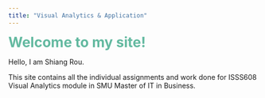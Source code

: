 ```yaml
---
title: "Visual Analytics & Application"
---
```


[**Welcome to my site!**]{style="color: #63B9A0;font-size:28px"}

Hello, I am Shiang Rou.

This site contains all the individual assignments and work done for ISSS608 Visual Analytics module in SMU Master of IT in Business.

<svg class="animated" id="freepik_stories-visual-data" xmlns="http://www.w3.org/2000/svg" viewBox="0 0 700 500" version="1.1" xmlns:xlink="http://www.w3.org/1999/xlink" xmlns:svgjs="http://svgjs.com/svgjs">

```{=html}
<style>svg#freepik_stories-visual-data:not(.animated) .animable {opacity: 0;}svg#freepik_stories-visual-data.animated #freepik--screen-1--inject-15 {animation: 6s Infinite  linear floating;animation-delay: 0s;}            @keyframes floating {                0% {                    opacity: 1;                    transform: translateY(0px);                }                50% {                    transform: translateY(-10px);                }                100% {                    opacity: 1;                    transform: translateY(0px);                }            }        </style>
```
<g id="freepik--Floor--inject-15" class="animable" style="transform-origin: 252.63px 356.9px;"><g id="freepik--floor--inject-15" class="animable" style="transform-origin: 252.63px 356.9px;"><ellipse cx="252.63" cy="356.9" rx="240.08" ry="122.65" style="fill: rgb(245, 245, 245); transform-origin: 252.63px 356.9px;" id="eljbys0p7bqo8" class="animable"></ellipse></g></g><g id="freepik--Shadow--inject-15" class="animable" style="transform-origin: 250.176px 367.098px;"><path id="freepik--shadow--inject-15" d="M96.63,340.16c16.45,9.27,16.62,24.58.36,34.21s-42.78,9.9-59.24.64-16.63-24.59-.37-34.21S80.17,330.89,96.63,340.16Z" style="fill: rgb(224, 224, 224); transform-origin: 67.1856px 357.585px;" class="animable"></path><path id="freepik--shadow--inject-15" d="M461.65,356c17.72,10,17.9,26.47.4,36.83s-46.05,10.66-63.77.69-17.9-26.47-.4-36.83S443.94,346,461.65,356Z" style="fill: rgb(224, 224, 224); transform-origin: 429.965px 374.754px;" class="animable"></path></g><g id="freepik--Gears--inject-15" class="animable" style="transform-origin: 352.89px 70.3783px;"><g id="freepik--gears--inject-15" class="animable" style="transform-origin: 352.89px 70.3783px;"><path d="M334.19,90.89l-.22,0-2.21-.34a1.27,1.27,0,0,1-.88-.56,1.31,1.31,0,0,1-.13-1L332,84.85a1,1,0,0,0-.3-.86,8.94,8.94,0,0,1-.66-.71.35.35,0,0,0-.5-.1l-2.77,2.1a1.06,1.06,0,0,1-1,.19,1.08,1.08,0,0,1-.66-.79l-.75-3.13a2.25,2.25,0,0,1,.51-1.91l2.73-2.86a2.19,2.19,0,0,0,.48-1.17,19.12,19.12,0,0,1,.23-2.2.57.57,0,0,0-.34-.59l-1.75-.61a1.37,1.37,0,0,1-.77-.69,1.34,1.34,0,0,1,0-1l1.68-4.57a1.83,1.83,0,0,1,1.62-1.14l2.11,0a1.18,1.18,0,0,0,.87-.52c.45-.75.92-1.48,1.42-2.15a2.06,2.06,0,0,0,.32-1.19l-.41-3.1a2.33,2.33,0,0,1,.69-1.86l3.11-2.8a1,1,0,0,1,1.73.43l.9,2.4a.28.28,0,0,0,.14.16.32.32,0,0,0,.25,0,10.52,10.52,0,0,1,1.38-.56,1.69,1.69,0,0,0,.88-.75l1.8-4.05a1.67,1.67,0,0,1,1.72-.94l2.22.34a1.23,1.23,0,0,1,.87.56,1.26,1.26,0,0,1,.14,1l-1.22,4.1a1,1,0,0,0,.29.86,5.67,5.67,0,0,1,.67.71.36.36,0,0,0,.5.1l2.77-2.1a1,1,0,0,1,1.66.59l.76,3.13a2.24,2.24,0,0,1-.52,1.92L352,63.87a2.15,2.15,0,0,0-.48,1.17,18.73,18.73,0,0,1-.23,2.19.56.56,0,0,0,.34.59l1.75.62a1.33,1.33,0,0,1,.81,1.73l-1.69,4.56a1.83,1.83,0,0,1-1.61,1.15l-2.11,0a1.21,1.21,0,0,0-.87.53c-.45.75-.92,1.47-1.42,2.15a2,2,0,0,0-.32,1.19l.4,3.1a2.31,2.31,0,0,1-.68,1.86l-3.11,2.79a1,1,0,0,1-1.73-.42l-.9-2.41a.26.26,0,0,0-.14-.15.32.32,0,0,0-.25,0,12.11,12.11,0,0,1-1.38.56,1.7,1.7,0,0,0-.89.75l-1.79,4.05A1.69,1.69,0,0,1,334.19,90.89Zm-3.49-8.76a1.38,1.38,0,0,1,1.08.53,5.36,5.36,0,0,0,.56.6,1.94,1.94,0,0,1,.57,1.86l-1.21,4.1a.24.24,0,0,0,0,.22.23.23,0,0,0,.19.11l2.21.35a.7.7,0,0,0,.68-.37l1.8-4a2.66,2.66,0,0,1,1.47-1.29,8.32,8.32,0,0,0,1.26-.51,1.3,1.3,0,0,1,1-.05,1.26,1.26,0,0,1,.7.73l.9,2.4c0,.07,0,.1.06.1a.22.22,0,0,0,.09-.06L345.23,84a1.37,1.37,0,0,0,.37-1l-.4-3.11a2.93,2.93,0,0,1,.5-1.89c.47-.65.93-1.35,1.36-2.07a2.16,2.16,0,0,1,1.7-1l2.11,0a.84.84,0,0,0,.71-.5l1.69-4.57a.36.36,0,0,0,0-.27.34.34,0,0,0-.21-.18l-1.75-.62a1.54,1.54,0,0,1-1-1.67c.11-.71.18-1.41.22-2.09a3.13,3.13,0,0,1,.75-1.8L354,60.33a1.28,1.28,0,0,0,.27-1h0l-.75-3.13a.41.41,0,0,0,0-.09l-.08,0-2.77,2.1a1.32,1.32,0,0,1-1.86-.27,6.4,6.4,0,0,0-.56-.6,1.93,1.93,0,0,1-.57-1.86l1.21-4.1a.24.24,0,0,0,0-.22.25.25,0,0,0-.19-.11l-2.22-.34a.7.7,0,0,0-.67.37L344,55.17a2.64,2.64,0,0,1-1.47,1.28,11.08,11.08,0,0,0-1.26.51,1.26,1.26,0,0,1-1,0,1.21,1.21,0,0,1-.7-.72l-.9-2.41c0-.06,0-.09-.06-.09a.22.22,0,0,0-.09.06l-3.11,2.79a1.37,1.37,0,0,0-.37,1l.4,3.1a3,3,0,0,1-.5,1.9c-.47.65-.93,1.35-1.36,2.07a2.18,2.18,0,0,1-1.7,1l-2.12,0a.86.86,0,0,0-.7.5l-1.69,4.57a.39.39,0,0,0,0,.28.37.37,0,0,0,.21.18l1.75.61a1.57,1.57,0,0,1,1,1.68,19.27,19.27,0,0,0-.22,2.09,3.13,3.13,0,0,1-.75,1.8l-2.72,2.86a1.21,1.21,0,0,0-.27,1l.75,3.13a.19.19,0,0,0,0,.09l.08-.05,2.77-2.1A1.28,1.28,0,0,1,330.7,82.13Zm7-2.68a4.09,4.09,0,0,1-1.17-.17,4.32,4.32,0,0,1-2.78-3.36c-.93-3.84,1.15-9.51,4.63-12.64,1.94-1.74,4-2.44,5.72-1.91a4.32,4.32,0,0,1,2.79,3.36c.92,3.84-1.15,9.5-4.63,12.63h0A7.09,7.09,0,0,1,337.66,79.45Zm5.23-17.27A6.14,6.14,0,0,0,339,64c-3.24,2.91-5.18,8.14-4.34,11.67a3.35,3.35,0,0,0,2.12,2.65c1.37.42,3.1-.2,4.78-1.71,3.24-2.91,5.18-8.15,4.33-11.67a3.32,3.32,0,0,0-2.12-2.65A2.84,2.84,0,0,0,342.89,62.18Z" style="fill: rgb(99, 185, 160); transform-origin: 340.34px 70.3783px;" id="elyoyxupzmygs" class="animable"></path><path d="M366.49,79.32h-.15l-1.46-.22a.91.91,0,0,1-.63-.41.89.89,0,0,1-.09-.73l.8-2.7a.56.56,0,0,0-.17-.48,4,4,0,0,1-.45-.47.17.17,0,0,0-.22-.06l-1.82,1.38a.74.74,0,0,1-1.22-.43l-.49-2.06A1.55,1.55,0,0,1,361,71.8l1.79-1.88a1.36,1.36,0,0,0,.29-.72,12.75,12.75,0,0,1,.15-1.45.29.29,0,0,0-.17-.3l-1.15-.4a1,1,0,0,1-.55-.5,1,1,0,0,1,0-.74l1.11-3a1.28,1.28,0,0,1,1.13-.8l1.38,0a.74.74,0,0,0,.51-.31c.29-.49.61-1,.94-1.42a1.2,1.2,0,0,0,.19-.73l-.26-2a1.58,1.58,0,0,1,.48-1.28l2-1.84a.76.76,0,0,1,1.26.31l.59,1.58c.08.07.11.06.15.05a7.79,7.79,0,0,1,.92-.38,1.06,1.06,0,0,0,.53-.44l1.18-2.67a1.18,1.18,0,0,1,1.22-.66l1.45.22a.94.94,0,0,1,.63.41.89.89,0,0,1,.09.73l-.79,2.7a.56.56,0,0,0,.17.48,5,5,0,0,1,.44.47.16.16,0,0,0,.22.06l1.82-1.38a.78.78,0,0,1,.74-.14.76.76,0,0,1,.48.57l.49,2.06a1.54,1.54,0,0,1-.35,1.33l-1.79,1.88a1.3,1.3,0,0,0-.3.72,12.52,12.52,0,0,1-.15,1.45.29.29,0,0,0,.17.3l1.15.4a1,1,0,0,1,.55.5,1,1,0,0,1,0,.74l-1.11,3a1.28,1.28,0,0,1-1.13.8l-1.38,0a.72.72,0,0,0-.51.3c-.29.49-.61,1-.93,1.42a1.21,1.21,0,0,0-.2.73l.26,2a1.64,1.64,0,0,1-.47,1.29l-2,1.83a.8.8,0,0,1-.72.2.78.78,0,0,1-.55-.51l-.59-1.58c-.08-.07-.11-.06-.15,0a7,7,0,0,1-.91.38,1,1,0,0,0-.54.44l-1.18,2.67A1.18,1.18,0,0,1,366.49,79.32Zm-2.29-5.91a1,1,0,0,1,.77.38,2.69,2.69,0,0,0,.36.39,1.35,1.35,0,0,1,.39,1.3l-.79,2.69.07.12,1.46.23a.37.37,0,0,0,.36-.2L368,75.66a1.78,1.78,0,0,1,1-.88,7.67,7.67,0,0,0,.81-.33.9.9,0,0,1,.75,0,.88.88,0,0,1,.5.52l.59,1.58,2-1.84a.85.85,0,0,0,.22-.59l-.26-2a2,2,0,0,1,.34-1.3c.31-.43.61-.89.89-1.36a1.49,1.49,0,0,1,1.18-.69l1.39,0a.48.48,0,0,0,.39-.28l1.11-3a.16.16,0,0,0,0-.12.18.18,0,0,0-.09-.08l-1.15-.4a1.11,1.11,0,0,1-.7-1.19,13.07,13.07,0,0,0,.14-1.36,2.13,2.13,0,0,1,.52-1.24l1.79-1.87a.79.79,0,0,0,.16-.59h0l-.5-2.06-1.78,1.4a1,1,0,0,1-1.32-.19,4.59,4.59,0,0,0-.37-.39,1.35,1.35,0,0,1-.39-1.3l.8-2.69,0-.52-.06.4L374.52,53a.37.37,0,0,0-.36.2L373,55.81a1.84,1.84,0,0,1-1,.89,4.93,4.93,0,0,0-.81.33.93.93,0,0,1-.75,0,.88.88,0,0,1-.5-.52L369.31,55l-2,1.84a.85.85,0,0,0-.22.59l.27,2a2,2,0,0,1-.35,1.3c-.31.43-.61.89-.89,1.36a1.53,1.53,0,0,1-1.18.7l-1.39,0a.48.48,0,0,0-.39.28l-1.11,3a.16.16,0,0,0,0,.12.18.18,0,0,0,.09.08l1.15.4a1.11,1.11,0,0,1,.7,1.19,13.07,13.07,0,0,0-.14,1.36,2.16,2.16,0,0,1-.51,1.24l-1.8,1.87a.8.8,0,0,0-.16.6l.5,2,1.78-1.4A1,1,0,0,1,364.2,73.41Zm4.57-1.6a2.61,2.61,0,0,1-.79-.12,2.9,2.9,0,0,1-1.88-2.26c-.61-2.55.76-6.31,3.07-8.38A4.11,4.11,0,0,1,373,59.78,2.9,2.9,0,0,1,374.88,62c.62,2.55-.76,6.31-3.06,8.38h0A4.75,4.75,0,0,1,368.77,71.81Zm3.44-11.35a3.94,3.94,0,0,0-2.51,1.19c-2.11,1.89-3.38,5.3-2.82,7.59a2.12,2.12,0,0,0,1.34,1.69,3.38,3.38,0,0,0,3.06-1.11h0c2.11-1.89,3.38-5.3,2.83-7.59a2.14,2.14,0,0,0-1.35-1.69A2,2,0,0,0,372.21,60.46Z" style="fill: rgb(99, 185, 160); transform-origin: 370.515px 65.7657px;" id="ell3nm6yms6ha" class="animable"></path></g></g><g id="freepik--character-2--inject-15" class="animable" style="transform-origin: 58.3204px 255.17px;"><g id="freepik--Character--inject-15" class="animable" style="transform-origin: 58.3204px 255.17px;"><path d="M98.32,353.48a2.44,2.44,0,0,1-.54,2.66A13.38,13.38,0,0,1,88.67,358c-4.52-.54-7-1.81-8.77-3.19s-4.35-3.33-6.39-3.74a13,13,0,0,1-4.57-1.7c-.61-.54-.53-2.92-.53-2.92Z" style="fill: rgb(38, 50, 56); transform-origin: 83.4547px 352.304px;" id="elt9u9ytlzqqk" class="animable"></path><path d="M70.22,337.33a.72.72,0,0,0-.69.55c-.14.66-.29,2.56-.59,3.64a17.68,17.68,0,0,0-.44,5.78c.25,1.22,3.34,2.07,5.32,2.76a25.35,25.35,0,0,1,6.41,3.69A19.28,19.28,0,0,0,89.77,357c3.49,0,7.41-1.06,8.31-2.53,1.12-1.82.24-2.88-4.92-5.06-1-.42-4.42-2.27-5.59-2.94-3.17-1.82-6.31-4.35-7.77-7.57a1.79,1.79,0,0,0-.74-1,1.81,1.81,0,0,0-1-.09,8.79,8.79,0,0,0-2.48.69c-.7.3-1.68.65-1.67,1.46a2.66,2.66,0,0,0,.2.82c.06.17.11.39,0,.48s-.35,0-.48-.12a13.42,13.42,0,0,1-1.4-1.52,4.86,4.86,0,0,0-.81-.76,8.7,8.7,0,0,1-.89-.53C70.16,338.06,70.23,337.7,70.22,337.33Z" style="fill: rgb(55, 71, 79); transform-origin: 83.47px 347.165px;" id="eli22brtmrsv" class="animable"></path><path d="M80.23,353.75a33.34,33.34,0,0,0-2.82-1.92h0s6.08,3.37,8.54,1.84a1.89,1.89,0,0,0,.79-2.56c0-.38,3.21-2.36,4.75-2.52l2,.8c5.17,2.19,5.75,3.26,4.63,5.08-.9,1.47-3.74,2.62-8.25,2.62A19.8,19.8,0,0,1,80.23,353.75Z" style="fill: rgb(69, 90, 100); transform-origin: 88.0043px 352.84px;" id="elbsscbr5g6b" class="animable"></path><path d="M52.65,360.74a11.93,11.93,0,0,1-1,6.43c-.91,1.73-2.9,2.43-5,2.14s-4.94-1.32-5.8-3.67A14.14,14.14,0,0,1,40,359Z" style="fill: rgb(38, 50, 56); transform-origin: 46.3253px 364.187px;" id="elsf1ru8tllhk" class="animable"></path><path d="M42.14,341.33c-.85.14-.69,3.9-.77,7.69-.08,4.06-1.22,5.84-1.33,9.18-.12,3.81.28,5.47,2,7.61s7.09,3.9,9.26.41c1.77-2.84,1.53-5.79.93-9.53A85.55,85.55,0,0,1,51,347.15c-.15-2.83-.23-5.58-1-5.82,0,.41,0,.94,0,1.36s.07,1.84-.41,1.9a5.3,5.3,0,0,1-.12-1.06,1.19,1.19,0,0,0-.34-.88,1.68,1.68,0,0,0-1-.3,25,25,0,0,0-2.59-.13c-.43,0-.86,0-1.29.07a3.87,3.87,0,0,0-1.07.24.72.72,0,0,0-.42.42,1.3,1.3,0,0,0,0,.44,2.91,2.91,0,0,1,0,.78c0,.11-.09.26-.21.24s-.16-.12-.17-.21c0-.46,0-.79-.06-1.32,0-.25,0-.58,0-.83S42.15,341.57,42.14,341.33Z" style="fill: rgb(55, 71, 79); transform-origin: 46.3468px 354.765px;" id="elvjm0umxcal9" class="animable"></path><path d="M40.12,357.11c0,.55-.13,4.19,1,4.74s2-2.26,2-2.26a8.94,8.94,0,0,1,6.06-.15c.13.83,1,2.79,2,2.29s1-4.66,1-4.72c.56,3.59.74,6.45-1,9.21-2.17,3.49-7.55,1.73-9.26-.41s-2.1-3.8-2-7.61C40.06,357.82,40.08,357.46,40.12,357.11Z" style="fill: rgb(69, 90, 100); transform-origin: 46.2383px 362.605px;" id="elq0qrdnqsfbe" class="animable"></path><path d="M47.32,225.6A53.45,53.45,0,0,0,43.21,241C41.72,260.34,41,288.4,41,288.4c-.18,2-1.46,6.61-2.32,15.5-1,10.51,1.81,45.79,1.81,45.79s6.29,3.75,11.18-.52c0,0,5.68-48.93,7-59.38C59.8,280.68,63,261,63,261l2.47,30.16s-.35,8.2-.1,13.5c.28,6.17,3.29,36.58,3.29,36.58s8.64,2.93,12.5-1.22c0,0,.91-43.58,1-51,.26-14.55-.5-41.69-1-56.48Z" style="fill: rgb(99, 185, 160); transform-origin: 60.3388px 288.406px;" id="el4zwq2nz593c" class="animable"></path><g id="elvzdqavl7v0h"><path d="M47.32,225.6A53.45,53.45,0,0,0,43.21,241C41.72,260.34,41,288.4,41,288.4c-.18,2-1.46,6.61-2.32,15.5-1,10.51,1.81,45.79,1.81,45.79s6.29,3.75,11.18-.52c0,0,5.68-48.93,7-59.38C59.8,280.68,63,261,63,261l2.47,30.16s-.35,8.2-.1,13.5c.28,6.17,3.29,36.58,3.29,36.58s8.64,2.93,12.5-1.22c0,0,.91-43.58,1-51,.26-14.55-.5-41.69-1-56.48Z" style="opacity: 0.35; transform-origin: 60.3388px 288.406px;" class="animable"></path></g><g id="elnmubzdnmxpc"><path d="M63,261l1.35-9.28s7.84-1.05,11.39-4.39a12.88,12.88,0,0,1-9.24,5.84l-1.38,8.39-.1,26.1Z" style="opacity: 0.2; transform-origin: 69.37px 267.495px;" class="animable"></path></g><path d="M87,228.29l-5.72,6.36s-4.67-5.83-4.49-5.83,5.39-8.57,5.39-8.57Z" style="fill: rgb(177, 102, 104); transform-origin: 81.8925px 227.45px;" id="el81ahjyv9wlb" class="animable"></path><path d="M72.92,182.41c7.64,2.17,7.73,1.66,12.57,8.1,3.36,4.47,10.05,12.75,12,16.16,2.22,3.84,2.52,5.4.79,8.28S87,228.74,87,228.74c-2.3-1.8-4.84-3.47-6.13-6.71L87,211.79,74.34,198.73Z" style="fill: rgb(69, 90, 100); transform-origin: 86.1572px 205.575px;" id="elpm9545gsem" class="animable"></path><path d="M52,150.14a3.86,3.86,0,0,0-.46.09,2.12,2.12,0,0,0-1.13-2.39,2.28,2.28,0,0,0-2.94,1.21l3.21,1.47a4.46,4.46,0,0,0-2.45,2.08c-.87,1.81.28,5.66,1.46,10.41a68.13,68.13,0,0,0,2.58,8.81c.54,1.38,1.51,1.43,1.51,1.43V168.5l-.21-3.93s2.53-3.44,2.81-6.27c.35-3.63-.41-5.12-.41-5.12Z" style="fill: rgb(38, 50, 56); transform-origin: 51.9711px 160.463px;" id="ellty69d69u7b" class="animable"></path><path d="M69.42,146.06a8,8,0,1,0,8,8A8,8,0,0,0,69.42,146.06Z" style="fill: rgb(38, 50, 56); transform-origin: 69.42px 154.06px;" id="eldqg4lwrsric" class="animable"></path><path d="M53.69,163.94c-.95.83-1.72-1.3-2.52-2.13s-3.39-2-4.68.77,1.19,6.57,3.13,7.47a3,3,0,0,0,4.13-1.55v11.87c3,5.4,8.76,4.34,11.83,5.1.56-2.19,1-3.22.73-4.44l0-3.86a14.59,14.59,0,0,0,3.92.21c2.59-.41,4-2.54,4.75-5.35,1.25-4.51,1.51-12.08-.22-20.83-2.9-2.24-12.72-1.88-18.8,2C56.38,160.94,54.64,163.12,53.69,163.94Z" style="fill: rgb(177, 102, 104); transform-origin: 61.0605px 167.644px;" id="elz3q9fjlywf" class="animable"></path><path d="M64.51,162.08a1.22,1.22,0,1,1-1.21-1.21A1.21,1.21,0,0,1,64.51,162.08Z" style="fill: rgb(38, 50, 56); transform-origin: 63.29px 162.09px;" id="elx2odjbdu2v" class="animable"></path><path d="M73.71,161.62a1.22,1.22,0,1,1-1.21-1.21A1.21,1.21,0,0,1,73.71,161.62Z" style="fill: rgb(38, 50, 56); transform-origin: 72.49px 161.63px;" id="elv9o2s5jjyqj" class="animable"></path><path d="M66.29,177.17S60.51,176,58.48,175a6.64,6.64,0,0,1-2.8-2.75,9,9,0,0,0,1.6,3.25c1.48,1.89,9,3.26,9,3.26Z" style="fill: rgb(154, 74, 77); transform-origin: 60.985px 175.505px;" id="el734sqofuf14" class="animable"></path><path d="M76.71,145a2.89,2.89,0,0,1,0-.29,1,1,0,0,0-.19-.5c-.39-.41-1.17.61-1.45.85a10.31,10.31,0,0,1-.83.65,5.54,5.54,0,0,0-.78.46,8.19,8.19,0,0,0,0-2.92c-.12-.63-.3-2.11-1.09-2.27-.47-.09-.88.3-1.23.63-3.16,3-7.3,1.59-11.11,1.71-3.19.1-7,1.4-8.48,4.5-.66,1.42-.77,2.92.53,3.9.84.63,1.66.6,2.13,1.61.12.25.85,3.27.42,3.24a3.31,3.31,0,0,0,3.55-2.43c.08-.33.26-.93.33-1.27a.71.71,0,0,1,.91-.55c1,.21,1.6.6,2.51.86a18.39,18.39,0,0,0,8,.47A9.46,9.46,0,0,0,75,151,7.61,7.61,0,0,0,76.71,145Z" style="fill: rgb(38, 50, 56); transform-origin: 63.9305px 148.778px;" id="eln33jhvcmo5" class="animable"></path><path d="M62.84,158.65l-2.37,1.54a1.49,1.49,0,0,1,.43-2A1.37,1.37,0,0,1,62.84,158.65Z" style="fill: rgb(38, 50, 56); transform-origin: 61.5471px 159.077px;" id="elbe7nz4djx0w" class="animable"></path><path d="M64.58,169.6l3.92,1a2,2,0,0,1-2.43,1.51A2.11,2.11,0,0,1,64.58,169.6Z" style="fill: rgb(154, 74, 77); transform-origin: 66.5127px 170.884px;" id="eljcycgdfydd" class="animable"></path><path d="M66.8,172.18a2.1,2.1,0,0,0-2.08-1.87l-.17,0a2.06,2.06,0,0,0,1.52,1.8A1.82,1.82,0,0,0,66.8,172.18Z" style="fill: rgb(242, 143, 143); transform-origin: 65.675px 171.25px;" id="elknj8i4fhaee" class="animable"></path><path d="M74.71,159.45l-2.59-1.2a1.37,1.37,0,0,1,1.85-.73A1.5,1.5,0,0,1,74.71,159.45Z" style="fill: rgb(38, 50, 56); transform-origin: 73.4725px 158.421px;" id="elfiexqqbix4n" class="animable"></path><polygon points="67.39 160.41 68.08 168.2 72.12 166.76 67.39 160.41" style="fill: rgb(154, 74, 77); transform-origin: 69.755px 164.305px;" id="elu565238yujs" class="animable"></polygon><path d="M48.62,180.37A100.16,100.16,0,0,0,38,185.47s1.3,13.26,3.47,21.78c1.59,6.2,2.47,27.69,2.47,27.69a49.37,49.37,0,0,0,22.39,3.58,45.2,45.2,0,0,0,15.12-3.47s.5-13.51-.46-30.41c-.71-12.44-1.18-19-4.2-20.81-1.8-1.09-9.51-2.93-9.51-2.93a13.65,13.65,0,0,1-1.67,4.57C62.87,184.1,48.62,180.37,48.62,180.37Z" style="fill: rgb(55, 71, 79); transform-origin: 59.7901px 209.511px;" id="elpsywb9rvjdq" class="animable"></path><path d="M68,238.38c.64-.06,1.26-.14,1.86-.22.79-8.94,1.8-30.18-4.25-52.69C65.58,185.47,70.67,212,68,238.38Z" style="fill: rgb(38, 50, 56); transform-origin: 68.0345px 211.925px;" id="elkjuuuzmk1u" class="animable"></path><path d="M65.58,185.47c2.29-1.51,4.16,2.31,4.55,1.72s-2-9-3.83-9.46V181A26.89,26.89,0,0,1,65.58,185.47Z" style="fill: rgb(69, 90, 100); transform-origin: 67.8761px 182.491px;" id="elvh6hli8kkn7" class="animable"></path><path d="M53.75,175.35v.93c.18.89,1.92,2.94,6.32,4.92s5.51,4.27,5.51,4.27-1-.59-2.77.44-3.7,3.91-4.65,3.89-3.89-3.3-6.38-5.92c-2.1-2.19-3.16-3.51-3.16-3.51S52,175.37,53.75,175.35Z" style="fill: rgb(69, 90, 100); transform-origin: 57.1px 182.575px;" id="elxvv2nmk4e7e" class="animable"></path><path d="M54.18,240.36v29.88a.62.62,0,0,1-.24.56l-1.35.78a.38.38,0,0,1-.21.05.89.89,0,0,1-.39-.11L18.12,252a1.94,1.94,0,0,1-.87-1.52V220.6a.62.62,0,0,1,.24-.56l.06,0h0l1.27-.75a.51.51,0,0,1,.22-.06.92.92,0,0,1,.39.12l17.76,10.24,2.1,1.21s2.58,1.49,3.14,1.8l.08.05,10.78,6.22a1,1,0,0,1,.18.13,1.78,1.78,0,0,1,.44.53A1.74,1.74,0,0,1,54.18,240.36Z" style="fill: rgb(99, 185, 160); transform-origin: 35.715px 245.43px;" id="el9h4bq29qk6i" class="animable"></path><g id="el3dto5f0r9f7"><path d="M53.93,239.5l-1.31.76h0l-.13-.2a2,2,0,0,0-.31-.33.68.68,0,0,0-.18-.13l-10.77-6.21c-.27-.16-2.7-1.56-3.19-1.83l-1.3-.75L18.14,220.09a.61.61,0,0,0-.57-.08l1.27-.75a.51.51,0,0,1,.22-.06.77.77,0,0,1,.39.12l17.76,10.24,2.1,1.21s2.58,1.49,3.14,1.8l.08.05,10.78,6.22a1,1,0,0,1,.18.13A1.78,1.78,0,0,1,53.93,239.5Z" style="fill: rgb(255, 255, 255); opacity: 0.5; transform-origin: 35.75px 229.73px;" class="animable"></path></g><path d="M17.26,220.59v29.85a1.94,1.94,0,0,0,.87,1.52l34,19.61a.52.52,0,0,0,.78-.45v-30a1.75,1.75,0,0,0-.26-.86,1.83,1.83,0,0,0-.61-.65l-10.78-6.23L38,231.56,18.14,220.09a.65.65,0,0,0-.57-.09l0,0h0A.64.64,0,0,0,17.26,220.59Z" style="fill: rgb(99, 185, 160); transform-origin: 35.0843px 245.805px;" id="el0a8g8ah40z5" class="animable"></path><path d="M52.62,240.26h0l-.13-.2A1.43,1.43,0,0,1,52.62,240.26Z" style="fill: rgb(99, 185, 160); transform-origin: 52.555px 240.16px;" id="eldid2fbznrx8" class="animable"></path><g id="elltckyn8ihm"><path d="M52.55,271.6h0L54,270.8a.66.66,0,0,0,.23-.56V240.36a1.79,1.79,0,0,0-.26-.87l-1.31.77h0a1.75,1.75,0,0,1,.26.86v30A.52.52,0,0,1,52.55,271.6Z" style="opacity: 0.2; transform-origin: 53.3912px 255.545px;" class="animable"></path></g><path d="M25.8,222.78c7.26-29.67,11-38.77,19.81-38.66,2.57,3.08-.14,12.65-1.84,17.3,0,0-7.8,19.05-9.25,25.86-1.27,6-2.71,13.49-2.62,18.63a3.72,3.72,0,0,0,1,2.44c1.65,1.79,1.66,3.24,2.73,5.22.84,1.56,1.76,2.14,1.5,2.49a2,2,0,0,1-2.72.2,9.92,9.92,0,0,1-2.06-2A23,23,0,0,0,34,261.1l1.85,1.06s-.57,1.92-5,.64c-5-1.44-6.84-2.07-7.37-10.6a66.49,66.49,0,0,1-.09-9.44C24.09,234.66,24.63,227.55,25.8,222.78Z" style="fill: rgb(177, 102, 104); transform-origin: 34.9658px 223.68px;" id="elk7vruw0wte" class="animable"></path><path d="M45.83,181.6s-8.89,2.06-11,5.32c-2.46,3.77-3.4,8.63-7.54,23.35a127.92,127.92,0,0,0-4.71,33.91s5.18,2.42,10-.35c0,0,2.12-12.8,4-19.61s7.9-21.57,7.9-21.57S49.19,191.84,45.83,181.6Z" style="fill: rgb(69, 90, 100); transform-origin: 34.8095px 213.379px;" id="elag2idvziqh" class="animable"></path><path d="M54.8,265c.41.25.59-.51.68-1.64l0-2.07s1.58,1.42,2-3.38c.43-5.28-1.93-6.25-1.93-6.25s0-.88,0-2.61-.37-2.16-.77-2.46l-.6-.3v18.34S54.4,264.73,54.8,265Z" style="fill: rgb(55, 71, 79); transform-origin: 55.8562px 255.669px;" id="elldlvfhq138i" class="animable"></path><path d="M52.87,262.37c0-1.57-.15-2.51-1.16-3.12s-1.65-.95-1.65-.95l-.3-9.73S51.43,249.69,52,250s.9-1.65.87-2.24l1.36.63.16,15Z" style="fill: rgb(55, 71, 79); transform-origin: 52.075px 255.575px;" id="elge6fm0a5yfc" class="animable"></path><path d="M49.58,261.43l1.19.71c.66.4.95-1.62.65-4.51l.28-6.42c-.3-2.89-.34-5.53-1-5.93l-1.19-.71Z" style="fill: rgb(55, 71, 79); transform-origin: 50.605px 253.38px;" id="elxucdpk2tp7r" class="animable"></path></g></g><g id="freepik--screen-1--inject-15" class="animable animator-active" style="transform-origin: 202.535px 202.519px;"><g id="freepik--screen-2--inject-15" class="animable" style="transform-origin: 202.535px 202.519px;"><g id="freepik--screen-2--inject-15" class="animable" style="transform-origin: 217.61px 202.519px;"><g id="eloclcz1na47"><path d="M315.5,56.19a2.79,2.79,0,0,0-1.22-2.62h0l-3.15-1.8h0a2.76,2.76,0,0,0-2.88.25L123.72,158.54a8.88,8.88,0,0,0-4,7V348.86a2.81,2.81,0,0,0,1.2,2.61h0l3.22,1.84h0A2.84,2.84,0,0,0,127,353L311.49,246.51a8.88,8.88,0,0,0,4-7Z" style="fill: rgb(99, 185, 160); opacity: 0.4; transform-origin: 217.61px 202.519px;" class="animable"></path></g><g id="elbhbvsaffg66"><path d="M315.5,56.19V239.55a8.87,8.87,0,0,1-4,7L127,353c-2,1.15-3.61.45-3.94-1.52a3.65,3.65,0,0,0,.7-.33L308.25,244.66a8.88,8.88,0,0,0,4-7V54.34a4,4,0,0,0-.07-.8C314.07,52.84,315.5,53.91,315.5,56.19Z" style="fill: rgb(99, 185, 160); opacity: 0.4; transform-origin: 219.28px 203.441px;" class="animable"></path></g><path d="M311.48,53.87,267.87,79.52,224.17,105,180.4,130.4l-21.9,12.67-21.93,12.62-5.48,3.15-2.74,1.58c-.43.26-1,.53-1.32.78a6.67,6.67,0,0,0-1.08.92,8.28,8.28,0,0,0-2.3,5.19v6.31l0,25.3-.14,50.6c-.08,33.73-.31,67.46-.52,101.19-.21-33.73-.44-67.46-.52-101.19l-.15-50.6,0-25.3v-6.33a9.64,9.64,0,0,1,2.67-6.15,8.53,8.53,0,0,1,1.32-1.13c.52-.34.93-.55,1.4-.83l2.73-1.58,5.47-3.18,21.89-12.68,21.93-12.62,43.86-25.22,43.94-25.09Z" style="fill: rgb(255, 255, 255); transform-origin: 216.9px 202.29px;" id="el45t65ojkmnr" class="animable"></path></g><g id="freepik--Chart--inject-15" class="animable" style="transform-origin: 176.935px 272.045px;"><g id="elywxnu6wtw0m"><path d="M141.51,264.38l70.84-40.9c1.42-.81,2.56-.15,2.56,1.48v50.32a5.64,5.64,0,0,1-2.56,4.43l-70.83,40.9c-1.42.81-2.56.15-2.56-1.48V268.81A5.66,5.66,0,0,1,141.51,264.38Z" style="opacity: 0.15; transform-origin: 176.935px 272.045px;" class="animable"></path></g><path d="M143,274.36a.27.27,0,0,1-.22-.13.25.25,0,0,1,.1-.35l67.67-39.07a.26.26,0,0,1,.35.09.25.25,0,0,1-.1.35l-67.67,39.07A.2.2,0,0,1,143,274.36Z" style="fill: rgb(250, 250, 250); transform-origin: 176.84px 254.568px;" id="el3hlkzn6b0mj" class="animable"></path><path d="M143,283.42a.27.27,0,0,1-.22-.13.25.25,0,0,1,.1-.35l67.67-39.07a.26.26,0,0,1,.35.09.25.25,0,0,1-.1.35l-67.67,39.07A.28.28,0,0,1,143,283.42Z" style="fill: rgb(250, 250, 250); transform-origin: 176.84px 263.628px;" id="el54qkzop9rdc" class="animable"></path><path d="M143,292.48a.27.27,0,0,1-.22-.13.25.25,0,0,1,.1-.35l67.67-39.07a.26.26,0,0,1,.35.09.25.25,0,0,1-.1.35l-67.67,39.07A.2.2,0,0,1,143,292.48Z" style="fill: rgb(250, 250, 250); transform-origin: 176.84px 272.688px;" id="elf2vm0bb7rpu" class="animable"></path><path d="M143,301.54a.27.27,0,0,1-.22-.13.25.25,0,0,1,.1-.35L210.55,262a.26.26,0,0,1,.35.09.25.25,0,0,1-.1.35L143.13,301.5A.28.28,0,0,1,143,301.54Z" style="fill: rgb(250, 250, 250); transform-origin: 176.84px 281.753px;" id="el86w6qvfxras" class="animable"></path><path d="M143,310.61a.27.27,0,0,1-.23-.14.28.28,0,0,1,.1-.37L210.54,271a.27.27,0,1,1,.27.47l-67.67,39.07A.23.23,0,0,1,143,310.61Z" style="fill: rgb(250, 250, 250); transform-origin: 176.842px 290.787px;" id="el616n5t4yvkh" class="animable"></path><g id="elm3rewbhclff"><path d="M210.67,256.84l-3.94-3.8c-1.44-1.4-3.65-.69-5.5,1.76l-.12.16c-2,2.61-4.32,3.22-5.74,1.49l-1.68-2c-1.72-2.09-4.74-.71-6.75,3.09l-1.45,2.73c-1.46,2.76-3.52,4.34-5.23,4h0c-2-.36-4.42,1.83-5.84,5.31l-2.26,5.55c-1.27,3.12-3.38,5.25-5.28,5.34l-2,.09a5.14,5.14,0,0,0-3.47,2.19l-2.15,2.68c-2.11,2.61-4.56,2.94-5.86.78l-.09-.16c-1.9-3.17-6-.84-7.89,4.5l-2.4,6.66v13.07l67.67-39.07Z" style="opacity: 0.3; transform-origin: 176.855px 281.305px;" class="animable"></path></g><path d="M143,297.44h-.08a.26.26,0,0,1-.16-.33l2.4-6.66c1.23-3.44,3.48-5.88,5.58-6.09a2.84,2.84,0,0,1,2.77,1.54l.09.16a2.4,2.4,0,0,0,1.9,1.3c1.13.07,2.4-.69,3.54-2.1l2.15-2.68a5.37,5.37,0,0,1,3.66-2.29l2-.09c1.79-.08,3.82-2.16,5-5.18l2.26-5.55c1.47-3.61,4-5.86,6.12-5.46,1.6.3,3.56-1.23,5-3.89l1.44-2.73c1.3-2.45,3.07-4,4.74-4.18a2.69,2.69,0,0,1,2.44,1.05l1.68,2a2.22,2.22,0,0,0,1.75.88h.05c1.14,0,2.42-.89,3.54-2.36l.12-.17a5.67,5.67,0,0,1,3.77-2.56,2.68,2.68,0,0,1,2.11.78l3.94,3.8a.25.25,0,1,1-.35.37l-3.95-3.8a2.12,2.12,0,0,0-1.71-.63,5.16,5.16,0,0,0-3.4,2.35l-.12.16c-1.23,1.63-2.63,2.54-3.94,2.57a2.76,2.76,0,0,1-2.21-1.06l-1.68-2a2.17,2.17,0,0,0-2-.87c-1.5.15-3.11,1.61-4.33,3.91l-1.45,2.73c-1.52,2.86-3.67,4.5-5.51,4.16s-4.2,1.82-5.55,5.14l-2.26,5.55c-1.33,3.25-3.49,5.41-5.5,5.5l-2,.09a4.91,4.91,0,0,0-3.28,2.11l-2.15,2.67c-1.27,1.57-2.69,2.39-4,2.29a2.9,2.9,0,0,1-2.3-1.54l-.09-.16a2.34,2.34,0,0,0-2.28-1.3c-1.91.19-4,2.5-5.15,5.76l-2.39,6.65A.26.26,0,0,1,143,297.44Z" style="fill: rgb(69, 90, 100); transform-origin: 176.818px 274.741px;" id="el4rb94o6v68o" class="animable"></path><path d="M204.31,275.2a.26.26,0,0,1-.25-.26V273.4a.26.26,0,0,1,.25-.26.26.26,0,0,1,.26.26v1.54A.26.26,0,0,1,204.31,275.2Zm0-3.08a.26.26,0,0,1-.25-.26v-1.54a.26.26,0,0,1,.25-.26.26.26,0,0,1,.26.26v1.54A.26.26,0,0,1,204.31,272.12Zm0-3.08a.26.26,0,0,1-.25-.26v-1.54a.26.26,0,0,1,.25-.26.26.26,0,0,1,.26.26v1.54A.26.26,0,0,1,204.31,269Zm0-3.08a.26.26,0,0,1-.25-.26v-1.54a.26.26,0,0,1,.25-.26.26.26,0,0,1,.26.26v1.54A.26.26,0,0,1,204.31,266Zm0-3.08a.26.26,0,0,1-.25-.26v-1.54a.26.26,0,0,1,.25-.26.26.26,0,0,1,.26.26v1.54A.26.26,0,0,1,204.31,262.88Zm0-3.08a.26.26,0,0,1-.25-.26V258a.26.26,0,0,1,.25-.26.26.26,0,0,1,.26.26v1.54A.26.26,0,0,1,204.31,259.8Zm0-3.08a.26.26,0,0,1-.25-.26v-1.54a.26.26,0,0,1,.25-.26.26.26,0,0,1,.26.26v1.54A.26.26,0,0,1,204.31,256.72Zm0-3.08a.26.26,0,0,1-.25-.26v-.95a.26.26,0,0,1,.25-.26.26.26,0,0,1,.26.26v.95A.26.26,0,0,1,204.31,253.64Z" style="fill: rgb(99, 185, 160); transform-origin: 204.317px 263.685px;" id="elhrk27lkzqhe" class="animable"></path><path d="M176.84,291.06a.26.26,0,0,1-.26-.26v-1.54a.26.26,0,0,1,.52,0v1.54A.26.26,0,0,1,176.84,291.06Zm0-3.08a.26.26,0,0,1-.26-.26v-1.54a.26.26,0,0,1,.52,0v1.54A.26.26,0,0,1,176.84,288Zm0-3.08a.26.26,0,0,1-.26-.26V283.1a.26.26,0,0,1,.52,0v1.54A.26.26,0,0,1,176.84,284.9Zm0-3.08a.26.26,0,0,1-.26-.26V280a.26.26,0,0,1,.52,0v1.54A.26.26,0,0,1,176.84,281.82Zm0-3.08a.26.26,0,0,1-.26-.26v-1.54a.26.26,0,0,1,.52,0v1.54A.26.26,0,0,1,176.84,278.74Zm0-3.08a.26.26,0,0,1-.26-.26v-1.54a.26.26,0,0,1,.52,0v1.54A.26.26,0,0,1,176.84,275.66Zm0-3.08a.26.26,0,0,1-.26-.26v-1.54a.26.26,0,0,1,.52,0v1.54A.26.26,0,0,1,176.84,272.58Zm0-3.08a.26.26,0,0,1-.26-.26V267.7a.26.26,0,0,1,.52,0v1.54A.26.26,0,0,1,176.84,269.5Zm0-3.08a.26.26,0,0,1-.26-.26v-.42a.26.26,0,0,1,.52,0v.42A.26.26,0,0,1,176.84,266.42Z" style="fill: rgb(99, 185, 160); transform-origin: 176.84px 278.27px;" id="elhpm0n3wfoyh" class="animable"></path><path d="M163.1,299a.25.25,0,0,1-.25-.26v-1.54a.25.25,0,0,1,.25-.25.26.26,0,0,1,.26.25v1.54A.26.26,0,0,1,163.1,299Zm0-3.08a.25.25,0,0,1-.25-.26v-1.54a.25.25,0,0,1,.25-.25.26.26,0,0,1,.26.25v1.54A.26.26,0,0,1,163.1,295.91Zm0-3.08a.25.25,0,0,1-.25-.26V291a.25.25,0,0,1,.25-.25.26.26,0,0,1,.26.25v1.54A.26.26,0,0,1,163.1,292.83Zm0-3.08a.25.25,0,0,1-.25-.26V288a.25.25,0,0,1,.25-.25.26.26,0,0,1,.26.25v1.54A.26.26,0,0,1,163.1,289.75Zm0-3.08a.25.25,0,0,1-.25-.26v-1.54a.25.25,0,0,1,.25-.25.26.26,0,0,1,.26.25v1.54A.26.26,0,0,1,163.1,286.67Zm0-3.08a.25.25,0,0,1-.25-.26v-1.54a.25.25,0,0,1,.25-.25.26.26,0,0,1,.26.25v1.54A.26.26,0,0,1,163.1,283.59Z" style="fill: rgb(99, 185, 160); transform-origin: 163.106px 290.275px;" id="el80e1slsifm" class="animable"></path><path d="M149.37,306.92a.25.25,0,0,1-.26-.25v-1.54a.26.26,0,1,1,.51,0v1.54A.25.25,0,0,1,149.37,306.92Zm0-3.08a.25.25,0,0,1-.26-.25v-1.54a.26.26,0,1,1,.51,0v1.54A.25.25,0,0,1,149.37,303.84Zm0-3.08a.25.25,0,0,1-.26-.25V299a.26.26,0,1,1,.51,0v1.54A.25.25,0,0,1,149.37,300.76Zm0-3.08a.25.25,0,0,1-.26-.25v-1.54a.26.26,0,1,1,.51,0v1.54A.25.25,0,0,1,149.37,297.68Zm0-3.08a.25.25,0,0,1-.26-.25v-1.54a.26.26,0,1,1,.51,0v1.54A.25.25,0,0,1,149.37,294.6Zm0-3.08a.25.25,0,0,1-.26-.25v-1.54a.26.26,0,1,1,.51,0v1.54A.25.25,0,0,1,149.37,291.52Zm0-3.08a.25.25,0,0,1-.26-.25v-1.54a.26.26,0,1,1,.51,0v1.54A.25.25,0,0,1,149.37,288.44Zm0-3.09a.24.24,0,0,1-.26-.25v0a.26.26,0,1,1,.51,0A.27.27,0,0,1,149.37,285.35Z" style="fill: rgb(99, 185, 160); transform-origin: 149.365px 295.855px;" id="elsi5fv70m4b" class="animable"></path><path d="M190.58,283.13a.26.26,0,0,1-.26-.26v-1.54a.26.26,0,0,1,.51,0v1.54A.26.26,0,0,1,190.58,283.13Zm0-3.08a.26.26,0,0,1-.26-.26v-1.54a.26.26,0,0,1,.51,0v1.54A.26.26,0,0,1,190.58,280.05Zm0-3.08a.26.26,0,0,1-.26-.26v-1.54a.26.26,0,0,1,.51,0v1.54A.26.26,0,0,1,190.58,277Zm0-3.08a.26.26,0,0,1-.26-.26v-1.54a.26.26,0,0,1,.51,0v1.54A.26.26,0,0,1,190.58,273.89Zm0-3.08a.26.26,0,0,1-.26-.26V269a.26.26,0,0,1,.51,0v1.54A.26.26,0,0,1,190.58,270.81Zm0-3.08a.26.26,0,0,1-.26-.26v-1.54a.26.26,0,0,1,.51,0v1.54A.26.26,0,0,1,190.58,267.73Zm0-3.08a.26.26,0,0,1-.26-.26v-1.54a.26.26,0,0,1,.51,0v1.54A.26.26,0,0,1,190.58,264.65Zm0-3.08a.26.26,0,0,1-.26-.26v-1.54a.26.26,0,0,1,.51,0v1.54A.26.26,0,0,1,190.58,261.57Zm0-3.08a.26.26,0,0,1-.26-.26v-1.54a.26.26,0,0,1,.51,0v1.54A.26.26,0,0,1,190.58,258.49Zm0-3.08a.26.26,0,0,1-.26-.26v-1.51a.26.26,0,1,1,.51,0v1.51A.26.26,0,0,1,190.58,255.41Z" style="fill: rgb(99, 185, 160); transform-origin: 190.575px 268.23px;" id="elwwcrtrej5yp" class="animable"></path><path d="M204.93,252.07c0-.53-.27-.8-.62-.6a1.66,1.66,0,0,0-.62,1.32c0,.53.28.8.62.6A1.63,1.63,0,0,0,204.93,252.07Z" style="fill: rgb(224, 224, 224); transform-origin: 204.31px 252.43px;" id="elmq4ms8a8lb" class="animable"></path><path d="M191.2,253.28c0-.53-.28-.8-.62-.6A1.63,1.63,0,0,0,190,254c0,.53.28.79.63.6A1.66,1.66,0,0,0,191.2,253.28Z" style="fill: rgb(224, 224, 224); transform-origin: 190.6px 253.638px;" id="el79m2pcjzrcj" class="animable"></path><path d="M177.46,265.38c0-.53-.28-.8-.62-.6a1.66,1.66,0,0,0-.62,1.32c0,.52.28.79.62.59A1.62,1.62,0,0,0,177.46,265.38Z" style="fill: rgb(224, 224, 224); transform-origin: 176.84px 265.735px;" id="elrtepgezt2x" class="animable"></path><path d="M163.72,280.8c0-.53-.27-.8-.62-.6a1.64,1.64,0,0,0-.62,1.31c0,.53.28.8.62.6A1.62,1.62,0,0,0,163.72,280.8Z" style="fill: rgb(224, 224, 224); transform-origin: 163.1px 281.155px;" id="elm9u6juci508" class="animable"></path><path d="M150,284.72c0-.53-.28-.8-.62-.6a1.63,1.63,0,0,0-.63,1.32c0,.53.28.8.63.6A1.66,1.66,0,0,0,150,284.72Z" style="fill: rgb(224, 224, 224); transform-origin: 149.375px 285.08px;" id="el84im22ajn7b" class="animable"></path></g><g id="freepik--check-list--inject-15" class="animable" style="transform-origin: 269.07px 117.52px;"><path d="M287.84,106.92a.54.54,0,0,1-.27-.07.52.52,0,0,1-.26-.45V97.16a.5.5,0,0,1,.27-.45l8-4.62a.51.51,0,0,1,.53,0,.53.53,0,0,1,.26.46v9.23a.54.54,0,0,1-.26.46l-8,4.61A.48.48,0,0,1,287.84,106.92Zm.53-9.45v8l6.94-4v-8Z" style="fill: rgb(99, 185, 160); transform-origin: 291.84px 99.4681px;" id="elpdl616r8obq" class="animable"></path><path id="freepik--Check--inject-15" d="M286.92,95.77c.38-.37.71-.33.92-.08l3.67,4.49L293,97.13c.24-.53.53-.66.88-.52s.34.54.21.83l-1.89,4c-.18.39-.26.52-.52.57s-.61-.25-.74-.4l-4-4.93A.62.62,0,0,1,286.92,95.77Z" style="fill: rgb(69, 90, 100); transform-origin: 290.452px 98.7564px;" class="animable"></path><path d="M281.05,104.31l-38,21.94a2.74,2.74,0,0,0-1.28,2.13c0,.77.57,1.06,1.28.65l38-21.94a2.74,2.74,0,0,0,1.27-2.13C282.32,104.2,281.75,103.9,281.05,104.31Z" style="fill: rgb(69, 90, 100); transform-origin: 262.045px 116.671px;" id="eln114uscozi" class="animable"></path><path d="M287.84,120.77a.48.48,0,0,1-.26-.07.52.52,0,0,1-.27-.46V111a.53.53,0,0,1,.27-.46l8-4.61a.51.51,0,0,1,.53,0,.52.52,0,0,1,.26.45v9.24a.51.51,0,0,1-.26.45l-8,4.62A.48.48,0,0,1,287.84,120.77Zm.53-9.45v8l6.94-4v-8Z" style="fill: rgb(99, 185, 160); transform-origin: 291.84px 113.313px;" id="el39zth6nn2f7" class="animable"></path><path id="freepik--check--inject-15" d="M286.92,109.67c.38-.36.71-.33.92-.08l3.67,4.49,1.46-3c.24-.53.53-.67.88-.52s.34.53.21.83l-1.89,4c-.18.39-.26.52-.52.58s-.61-.26-.74-.41l-4-4.93A.62.62,0,0,1,286.92,109.67Z" style="fill: rgb(69, 90, 100); transform-origin: 290.415px 112.689px;" class="animable"></path><path d="M281.05,118.12l-38,21.93a2.76,2.76,0,0,0-1.28,2.14c0,.76.57,1.06,1.28.65l38-21.94a2.76,2.76,0,0,0,1.27-2.13C282.32,118,281.75,117.71,281.05,118.12Z" style="fill: rgb(69, 90, 100); transform-origin: 262.045px 130.479px;" id="elodici18spu" class="animable"></path></g><g id="freepik--chart--inject-15" class="animable" style="transform-origin: 190.22px 168.078px;"><g id="elca8x8c67004"><g style="opacity: 0.15; transform-origin: 190.22px 168.078px;" class="animable"><path d="M216.17,125.19l-51.9,30a8.11,8.11,0,0,0-3.67,6.37v47.29c0,2.34,1.64,3.29,3.67,2.12l51.9-30a8.13,8.13,0,0,0,3.67-6.37V127.31C219.84,125,218.2,124,216.17,125.19Z" id="el7h3x4j86bmp" class="animable" style="transform-origin: 190.22px 168.078px;"></path></g></g><path d="M196.84,161.66s.09,0,.13,0a.18.18,0,0,1,.06.15v.65a.42.42,0,0,1-.06.21.28.28,0,0,1-.13.15l-2.19,1.26,1.62,4a.22.22,0,0,1,0,.1.42.42,0,0,1-.06.21.39.39,0,0,1-.13.15l-.58.33c-.06,0-.1,0-.13,0a.41.41,0,0,1-.07-.11l-1.62-4c0-.09-.06-.16-.08-.21a.52.52,0,0,1,0-.18v-.61a.39.39,0,0,1,.06-.2.28.28,0,0,1,.13-.15Z" style="fill: rgb(69, 90, 100); transform-origin: 195.311px 165.265px;" id="elcksjwn2jfki" class="animable"></path><path d="M189.4,167.37a3.75,3.75,0,0,1,.32-1,3.38,3.38,0,0,1,.57-.86,3.27,3.27,0,0,1,.86-.68,1.81,1.81,0,0,1,.86-.3.8.8,0,0,1,.57.21,1.44,1.44,0,0,1,.32.63,6,6,0,0,1,.12.94c0,.23,0,.49,0,.79s0,.57,0,.81a9.21,9.21,0,0,1-.12,1.07,4.68,4.68,0,0,1-.32,1,3.78,3.78,0,0,1-.57.86,3.52,3.52,0,0,1-.86.69,2.06,2.06,0,0,1-.86.3.69.69,0,0,1-.57-.2,1.15,1.15,0,0,1-.32-.61,4.2,4.2,0,0,1-.12-.93c0-.11,0-.24,0-.38v-.87c0-.15,0-.28,0-.4A6.26,6.26,0,0,1,189.4,167.37Zm2.69.27c0-.28,0-.54,0-.77a1.57,1.57,0,0,0-.24-.9c-.14-.16-.37-.15-.69,0a1.56,1.56,0,0,0-.7.76,3.91,3.91,0,0,0-.24,1.18c0,.24,0,.5,0,.78s0,.54,0,.78a1.7,1.7,0,0,0,.24.89c.14.17.37.15.7,0a1.65,1.65,0,0,0,.69-.77,3.28,3.28,0,0,0,.24-1.17C192.09,168.19,192.09,167.93,192.09,167.64Z" style="fill: rgb(69, 90, 100); transform-origin: 191.15px 168.182px;" id="el89raibs4hiv" class="animable"></path><path d="M188,166.82a.47.47,0,0,1,.32.08.56.56,0,0,1,.2.25,1.51,1.51,0,0,1,.08.38c0,.16,0,.33,0,.51s0,.36,0,.52a2.89,2.89,0,0,1-.08.47,2.22,2.22,0,0,1-.2.48,2,2,0,0,1-.76.8,1.07,1.07,0,0,1-.45.16.45.45,0,0,1-.31-.08.54.54,0,0,1-.2-.26,1.34,1.34,0,0,1-.08-.37c0-.16,0-.33,0-.51s0-.35,0-.52a2.89,2.89,0,0,1,.08-.47,2.22,2.22,0,0,1,.2-.48,2.26,2.26,0,0,1,.31-.45,2,2,0,0,1,.45-.36A.92.92,0,0,1,188,166.82Zm.21,6,0,0s0,0,0,0a.34.34,0,0,1,0,.17.34.34,0,0,1-.12.12l-.42.24a.21.21,0,0,1-.15,0,.3.3,0,0,1-.1-.07L184,169.38s0,0,0,0v-.05a.31.31,0,0,1,.16-.28l.42-.24a.24.24,0,0,1,.15,0,.3.3,0,0,1,.1.07Zm-.93-3.31c0,.06.15.05.28,0a.65.65,0,0,0,.28-.29,1.12,1.12,0,0,0,.09-.36s0-.11,0-.19v-.5c0-.08,0-.13,0-.17a.44.44,0,0,0-.09-.26c-.05-.06-.15-.05-.28,0a.65.65,0,0,0-.28.29,1.12,1.12,0,0,0-.09.37s0,.1,0,.18v.5c0,.08,0,.14,0,.17A.44.44,0,0,0,187.27,169.54ZM185,171.81a.48.48,0,0,1,.32.08.51.51,0,0,1,.19.26,1,1,0,0,1,.08.38c0,.15,0,.32,0,.5s0,.36,0,.53a1.71,1.71,0,0,1-.08.47,1.92,1.92,0,0,1-.19.48,2.24,2.24,0,0,1-.32.44,1.51,1.51,0,0,1-.44.35,1.1,1.1,0,0,1-.45.17.51.51,0,0,1-.31-.08.59.59,0,0,1-.2-.26,1.42,1.42,0,0,1-.08-.38c0-.15,0-.32,0-.5s0-.36,0-.52a3,3,0,0,1,.08-.48,2.45,2.45,0,0,1,.2-.48,2.26,2.26,0,0,1,.31-.45,2,2,0,0,1,.45-.36A1,1,0,0,1,185,171.81Zm-.72,2.73c.05.05.14.05.28,0a.7.7,0,0,0,.28-.29,1.18,1.18,0,0,0,.09-.37,1.36,1.36,0,0,1,0-.18v-.5a1.31,1.31,0,0,1,0-.17.48.48,0,0,0-.09-.27c0-.06-.15,0-.28,0a.65.65,0,0,0-.28.29,1.18,1.18,0,0,0-.09.37.87.87,0,0,0,0,.18v.5a.72.72,0,0,0,0,.17A.48.48,0,0,0,184.26,174.54Z" style="fill: rgb(69, 90, 100); transform-origin: 186.06px 171.144px;" id="elhjcm34u0z4c" class="animable"></path><path d="M196.7,152.42l2.3-5.54c2.52,1,4.45,3.35,5.43,6.82l-3.71,3.75C200,154.89,198.57,153.15,196.7,152.42Z" style="fill: rgb(69, 90, 100); transform-origin: 200.565px 152.165px;" id="elab1usdsfvak" class="animable"></path><path d="M190.22,153.34v-5.2c3.28-1.9,6.31-2.23,8.78-1.26l-2.3,5.54C194.88,151.7,192.65,151.94,190.22,153.34Z" style="fill: rgb(69, 90, 100); transform-origin: 194.61px 149.845px;" id="elb88ms8coyv8" class="animable"></path><path d="M201.26,161.68a15.51,15.51,0,0,0-.54-4.23l3.71-3.75a21.09,21.09,0,0,1,.73,5.73,31.81,31.81,0,0,1-.73,6.58l-3.71.53A23.27,23.27,0,0,0,201.26,161.68Z" style="fill: rgb(69, 90, 100); transform-origin: 202.941px 160.12px;" id="elxg972tjbhkr" class="animable"></path><g id="elmeqjh8ehcwe"><g style="opacity: 0.3; transform-origin: 189.839px 168.954px;" class="animable"><path d="M176,170.11a40,40,0,0,1,5.43-13.1,27.16,27.16,0,0,1,8.78-8.87v5.2a20,20,0,0,0-6.48,6.56,29.52,29.52,0,0,0-4,9.67,23.27,23.27,0,0,0-.54,4.86,15.46,15.46,0,0,0,.54,4.23,7.16,7.16,0,0,0,4,5c1.82.71,4,.48,6.48-.92a20.05,20.05,0,0,0,6.48-6.57,29.34,29.34,0,0,0,4-9.67l3.71-.53A39.82,39.82,0,0,1,199,179.1a27.29,27.29,0,0,1-8.78,8.88c-3.28,1.89-6.32,2.23-8.78,1.26s-4.45-3.35-5.43-6.82a21.22,21.22,0,0,1-.73-5.74A31.71,31.71,0,0,1,176,170.11Z" id="elyhjtbcoqbcf" class="animable" style="transform-origin: 189.839px 168.954px;"></path></g></g></g><g id="freepik--chart--inject-15" class="animable" style="transform-origin: 119.437px 209.083px;"><g id="eld9307grqpc"><path d="M145.64,166l-25.94,15v8c3.28-1.89,6.31-2.23,8.78-1.26s4.44,3.35,5.42,6.82a20.83,20.83,0,0,1,.73,5.74,31,31,0,0,1-.73,6.57,39.94,39.94,0,0,1-5.42,13.1,27.35,27.35,0,0,1-8.78,8.87v8l25.94-15a8.12,8.12,0,0,0,3.68-6.37V168.07C149.32,165.73,147.67,164.78,145.64,166Z" style="opacity: 0.15; transform-origin: 134.51px 201.153px;" class="animable"></path></g><g id="elsjt61yimvis"><path d="M120.32,211.3a1.54,1.54,0,0,0,.69-.76,3.28,3.28,0,0,0,.24-1.17c0-.25,0-.5,0-.79s0-.54,0-.77a1.57,1.57,0,0,0-.24-.9c-.13-.16-.37-.15-.69,0a1.68,1.68,0,0,0-.62.65v3.81C119.84,211.49,120.05,211.46,120.32,211.3Z" style="opacity: 0.15; transform-origin: 120.476px 209.119px;" class="animable"></path></g><g id="el716lm68tp2"><path d="M120.32,205.79a1.81,1.81,0,0,1,.86-.3.8.8,0,0,1,.57.21,1.34,1.34,0,0,1,.32.63,4.3,4.3,0,0,1,.12.94c0,.22,0,.49,0,.79s0,.57,0,.81a6.26,6.26,0,0,1-.12,1.07,4.17,4.17,0,0,1-.32,1,3.78,3.78,0,0,1-.57.86,3.27,3.27,0,0,1-.86.68,2.23,2.23,0,0,1-.62.26v10.82a20.21,20.21,0,0,0,6.48-6.56,29.71,29.71,0,0,0,4-9.67,23.34,23.34,0,0,0,.54-4.86,15.59,15.59,0,0,0-.54-4.24,7.17,7.17,0,0,0-4-5c-1.82-.71-4.05-.48-6.48.92v12.14A4.1,4.1,0,0,1,120.32,205.79Zm2.68,2.37a2.76,2.76,0,0,1,.28-.72,3.41,3.41,0,0,1,.43-.64,4.11,4.11,0,0,1,.57-.53l-1-.84-.1-.09a.28.28,0,0,1,0-.16v-.66a.54.54,0,0,1,0-.21.41.41,0,0,1,.14-.15l3-1.76a.12.12,0,0,1,.14,0,.2.2,0,0,1,0,.14v.66a.54.54,0,0,1,0,.21.34.34,0,0,1-.14.15l-1.92,1.11,1,.8.1.09a.29.29,0,0,1,0,.17v.65a.42.42,0,0,1-.06.21.32.32,0,0,1-.13.15l-.57.34a2.19,2.19,0,0,0-.69.57,1.2,1.2,0,0,0-.26.75c0,.28.09.45.26.49a.9.9,0,0,0,.69-.16,3.82,3.82,0,0,0,.42-.3,1.59,1.59,0,0,0,.29-.29,1.1,1.1,0,0,0,.18-.28,1,1,0,0,0,.11-.27l.1-.23a.36.36,0,0,1,.11-.13l.55-.31a.14.14,0,0,1,.14,0s.06.07,0,.15a2.39,2.39,0,0,1-.15.69,3.47,3.47,0,0,1-.36.76,4.43,4.43,0,0,1-.6.74,4.64,4.64,0,0,1-.84.64,2.45,2.45,0,0,1-.75.29,1.07,1.07,0,0,1-.6-.05.88.88,0,0,1-.4-.41,1.91,1.91,0,0,1-.14-.78A3,3,0,0,1,123,208.16Z" style="opacity: 0.15; transform-origin: 125.21px 208.2px;" class="animable"></path></g><path d="M123.44,210.13a1.07,1.07,0,0,0,.6.05,2.45,2.45,0,0,0,.75-.29,4.64,4.64,0,0,0,.84-.64,4.43,4.43,0,0,0,.6-.74,3.47,3.47,0,0,0,.36-.76,2.39,2.39,0,0,0,.15-.69c0-.08,0-.13,0-.15a.14.14,0,0,0-.14,0l-.55.31a.36.36,0,0,0-.11.13l-.1.23a1,1,0,0,1-.11.27,1.1,1.1,0,0,1-.18.28,1.59,1.59,0,0,1-.29.29,3.82,3.82,0,0,1-.42.3.9.9,0,0,1-.69.16c-.17,0-.26-.21-.26-.49a1.2,1.2,0,0,1,.26-.75,2.19,2.19,0,0,1,.69-.57l.57-.34a.32.32,0,0,0,.13-.15.42.42,0,0,0,.06-.21v-.65a.29.29,0,0,0,0-.17l-.1-.09-1-.8,1.92-1.11a.34.34,0,0,0,.14-.15.54.54,0,0,0,0-.21v-.66a.2.2,0,0,0,0-.14.12.12,0,0,0-.14,0l-3,1.76a.41.41,0,0,0-.14.15.54.54,0,0,0,0,.21v.66a.28.28,0,0,0,0,.16l.1.09,1,.84a4.11,4.11,0,0,0-.57.53,3.41,3.41,0,0,0-.43.64,2.76,2.76,0,0,0-.28.72,3,3,0,0,0-.1.78,1.91,1.91,0,0,0,.14.78A.88.88,0,0,0,123.44,210.13Z" style="fill: rgb(69, 90, 100); transform-origin: 124.87px 206.285px;" id="elw8ijkvldezq" class="animable"></path><path d="M121.18,211.78a3.78,3.78,0,0,0,.57-.86,4.17,4.17,0,0,0,.32-1,6.26,6.26,0,0,0,.12-1.07c0-.24,0-.51,0-.81s0-.57,0-.79a4.3,4.3,0,0,0-.12-.94,1.34,1.34,0,0,0-.32-.63.8.8,0,0,0-.57-.21,1.81,1.81,0,0,0-.86.3,4.1,4.1,0,0,0-.62.45v1.35a1.68,1.68,0,0,1,.62-.65c.32-.18.56-.19.69,0a1.57,1.57,0,0,1,.24.9c0,.23,0,.49,0,.77s0,.54,0,.79a3.28,3.28,0,0,1-.24,1.17,1.54,1.54,0,0,1-.69.76c-.27.16-.48.19-.62.1v1.32a2.23,2.23,0,0,0,.62-.26A3.27,3.27,0,0,0,121.18,211.78Z" style="fill: rgb(69, 90, 100); transform-origin: 120.945px 209.1px;" id="eljah2t14azej" class="animable"></path><path d="M130.19,198.21l3.71-3.75c-1-3.47-2.9-5.83-5.42-6.82l-2.3,5.54A7.17,7.17,0,0,1,130.19,198.21Z" style="fill: rgb(69, 90, 100); transform-origin: 130.04px 192.925px;" id="elpqaprljbry" class="animable"></path><path d="M126.18,193.18l2.3-5.54c-2.47-1-5.5-.63-8.78,1.26v5.2C122.13,192.7,124.36,192.47,126.18,193.18Z" style="fill: rgb(69, 90, 100); transform-origin: 124.09px 190.6px;" id="elvh45hcivktk" class="animable"></path><path d="M130.73,202.45a23.34,23.34,0,0,1-.54,4.86l3.71-.54a31,31,0,0,0,.73-6.57,20.83,20.83,0,0,0-.73-5.74l-3.71,3.75A15.59,15.59,0,0,1,130.73,202.45Z" style="fill: rgb(69, 90, 100); transform-origin: 132.411px 200.885px;" id="els8dcl1m4st9" class="animable"></path><path d="M119.7,223.54v5.2a27.35,27.35,0,0,0,8.78-8.87l-2.3-2.89A20.21,20.21,0,0,1,119.7,223.54Z" style="fill: rgb(69, 90, 100); transform-origin: 124.09px 222.86px;" id="el4jgcd9ocjb9" class="animable"></path><path d="M126.18,217l2.3,2.89a39.94,39.94,0,0,0,5.42-13.1l-3.71.54A29.71,29.71,0,0,1,126.18,217Z" style="fill: rgb(69, 90, 100); transform-origin: 130.04px 213.34px;" id="elbz914b93p0c" class="animable"></path><path d="M119.69,228.74c-3.28,1.9-6.31,2.23-8.78,1.26s-4.44-3.35-5.42-6.82a20.76,20.76,0,0,1-.73-5.73,31.14,31.14,0,0,1,.73-6.58,39.8,39.8,0,0,1,5.42-13.09,27.29,27.29,0,0,1,8.78-8.88h0v-8l-25.95,15a8.14,8.14,0,0,0-3.68,6.37v47.29c0,2.35,1.65,3.3,3.68,2.12l26-15v-8Z" style="fill: rgb(250, 250, 250); transform-origin: 104.9px 216.544px;" id="ela2zwfy9cch" class="animable"></path><path d="M92.1,252.7a2.37,2.37,0,0,1-1.2-.32,3,3,0,0,1-1.33-2.81V202.28a8.57,8.57,0,0,1,3.93-6.8l26.2-15.15v1.17L94,196.34a7.6,7.6,0,0,0-3.43,5.94v47.29a1.76,1.76,0,0,0,2.93,1.69l26.19-15.15v1.18L94,252.13A3.83,3.83,0,0,1,92.1,252.7Z" style="fill: rgb(224, 224, 224); transform-origin: 104.627px 216.515px;" id="eln6zxhdtj6lh" class="animable"></path><path d="M119.39,208.88c0,.25,0,.51,0,.79s0,.54,0,.77a1.57,1.57,0,0,0,.24.9s.05,0,.07.06v-3.81l-.07.12A3.32,3.32,0,0,0,119.39,208.88Z" style="fill: rgb(250, 250, 250); transform-origin: 119.544px 209.495px;" id="el14eq1n6s8wy" class="animable"></path><path d="M114.08,213.93a.47.47,0,0,0-.09-.26c0-.06-.15,0-.28,0a.65.65,0,0,0-.28.29,1.18,1.18,0,0,0-.09.37s0,.1,0,.18v.5c0,.08,0,.14,0,.17a.48.48,0,0,0,.09.27c0,.05.14.05.28,0a.67.67,0,0,0,.28-.3,1.06,1.06,0,0,0,.09-.36s0-.1,0-.19v-.5C114.09,214,114.08,214,114.08,213.93Z" style="fill: rgb(250, 250, 250); transform-origin: 113.712px 214.565px;" id="elebl4sxebldq" class="animable"></path><path d="M113.21,200.67a29.57,29.57,0,0,0-4,9.66,23.44,23.44,0,0,0-.54,4.87,15.51,15.51,0,0,0,.54,4.23c.73,2.56,2.15,4.3,4,5s4.06.48,6.48-.92h0V212.72a1.14,1.14,0,0,1-.24.05.74.74,0,0,1-.57-.2,1.22,1.22,0,0,1-.32-.61,4.2,4.2,0,0,1-.12-.93c0-.11,0-.24,0-.38v-.87c0-.15,0-.28,0-.4a6.26,6.26,0,0,1,.12-1.07,4.17,4.17,0,0,1,.32-1,3.48,3.48,0,0,1,.57-.86c.07-.08.16-.15.24-.23V194.1h0A20.15,20.15,0,0,0,113.21,200.67Zm1.54,13.82a2.72,2.72,0,0,1-.08.47,2.3,2.3,0,0,1-.2.49,2.19,2.19,0,0,1-.31.44,1.7,1.7,0,0,1-.45.35.94.94,0,0,1-.45.16.45.45,0,0,1-.31-.07.59.59,0,0,1-.2-.26,1.51,1.51,0,0,1-.08-.38c0-.15,0-.32,0-.51s0-.35,0-.52a2.89,2.89,0,0,1,.08-.47,2.45,2.45,0,0,1,.2-.48,2.26,2.26,0,0,1,.31-.45,2,2,0,0,1,.45-.36,1,1,0,0,1,.45-.15.45.45,0,0,1,.31.08.59.59,0,0,1,.2.26,1.42,1.42,0,0,1,.08.38c0,.15,0,.32,0,.5S114.76,214.33,114.75,214.49Zm2.6-.45a.34.34,0,0,1-.12.12l-.42.24a.24.24,0,0,1-.15,0l-.1-.08-3.43-4,0,0a.09.09,0,0,1,0-.05.32.32,0,0,1,0-.16.34.34,0,0,1,.12-.12l.42-.24c.07,0,.12-.05.15,0a.23.23,0,0,1,.1.07l3.44,4a.08.08,0,0,1,0,0s0,0,0,0A.37.37,0,0,1,117.35,214Zm-.63-6.13a1.07,1.07,0,0,1,.45-.16.52.52,0,0,1,.31.09.56.56,0,0,1,.2.25,1.51,1.51,0,0,1,.08.38c0,.16,0,.33,0,.51s0,.35,0,.52a2.89,2.89,0,0,1-.08.47,2.22,2.22,0,0,1-.2.48,1.94,1.94,0,0,1-.31.44,2,2,0,0,1-.45.36,1.08,1.08,0,0,1-.44.16.48.48,0,0,1-.32-.08.47.47,0,0,1-.19-.26,1.11,1.11,0,0,1-.08-.37c0-.16,0-.33,0-.51s0-.36,0-.52a2,2,0,0,1,.08-.47,1.66,1.66,0,0,1,.19-.48,2.31,2.31,0,0,1,.32-.45A1.73,1.73,0,0,1,116.72,207.91Z" style="fill: rgb(250, 250, 250); transform-origin: 114.18px 209.458px;" id="elsxfmfiamj8p" class="animable"></path><path d="M116.45,210.48c0,.06.14.05.27,0a.6.6,0,0,0,.28-.29,1.12,1.12,0,0,0,.09-.37.87.87,0,0,0,0-.18c0-.08,0-.17,0-.25s0-.17,0-.25a.72.72,0,0,0,0-.17.42.42,0,0,0-.09-.26c0-.06-.14-.05-.28,0a.54.54,0,0,0-.27.29.93.93,0,0,0-.1.37v.85A.39.39,0,0,0,116.45,210.48Z" style="fill: rgb(250, 250, 250); transform-origin: 116.723px 209.595px;" id="el91ph9zxpog5" class="animable"></path><path d="M119.63,211.34a1.57,1.57,0,0,1-.24-.9c0-.23,0-.48,0-.77s0-.54,0-.79a3.32,3.32,0,0,1,.24-1.17l.07-.12v-1.35c-.08.08-.17.15-.24.23a3.48,3.48,0,0,0-.57.86,4.17,4.17,0,0,0-.32,1,6.26,6.26,0,0,0-.12,1.07c0,.12,0,.25,0,.4v.87c0,.14,0,.27,0,.38a4.2,4.2,0,0,0,.12.93,1.22,1.22,0,0,0,.32.61.74.74,0,0,0,.57.2,1.14,1.14,0,0,0,.24-.05V211.4S119.65,211.37,119.63,211.34Z" style="fill: rgb(224, 224, 224); transform-origin: 119.075px 209.516px;" id="elgtx0vr9c8" class="animable"></path><path d="M115.77,209.2a2,2,0,0,0-.08.47c0,.16,0,.34,0,.52s0,.35,0,.51a1.11,1.11,0,0,0,.08.37.47.47,0,0,0,.19.26.48.48,0,0,0,.32.08,1.08,1.08,0,0,0,.44-.16,2,2,0,0,0,.45-.36,1.94,1.94,0,0,0,.31-.44,2.22,2.22,0,0,0,.2-.48,2.89,2.89,0,0,0,.08-.47c0-.17,0-.34,0-.52s0-.35,0-.51a1.51,1.51,0,0,0-.08-.38.56.56,0,0,0-.2-.25.52.52,0,0,0-.31-.09,1.07,1.07,0,0,0-.45.16,1.73,1.73,0,0,0-.44.36,2.31,2.31,0,0,0-.32.45A1.66,1.66,0,0,0,115.77,209.2Zm.58.6v-.43a.93.93,0,0,1,.1-.37.54.54,0,0,1,.27-.29c.14-.08.23-.09.28,0a.42.42,0,0,1,.09.26.72.72,0,0,1,0,.17c0,.08,0,.16,0,.25s0,.17,0,.25a.87.87,0,0,1,0,.18,1.12,1.12,0,0,1-.09.37.6.6,0,0,1-.28.29c-.13.08-.23.09-.27,0a.39.39,0,0,1-.1-.26v-.42Z" style="fill: rgb(224, 224, 224); transform-origin: 116.725px 209.581px;" id="eldddxjek4ts" class="animable"></path><path d="M114.67,213.09a.59.59,0,0,0-.2-.26.45.45,0,0,0-.31-.08,1,1,0,0,0-.45.15,2,2,0,0,0-.45.36,2.26,2.26,0,0,0-.31.45,2.45,2.45,0,0,0-.2.48,2.89,2.89,0,0,0-.08.47c0,.17,0,.34,0,.52s0,.36,0,.51a1.51,1.51,0,0,0,.08.38.59.59,0,0,0,.2.26.45.45,0,0,0,.31.07.94.94,0,0,0,.45-.16,1.7,1.7,0,0,0,.45-.35,2.19,2.19,0,0,0,.31-.44,2.3,2.3,0,0,0,.2-.49,2.72,2.72,0,0,0,.08-.47c0-.16,0-.34,0-.52s0-.35,0-.5A1.42,1.42,0,0,0,114.67,213.09Zm-.58,1.51c0,.09,0,.15,0,.19a1.06,1.06,0,0,1-.09.36.67.67,0,0,1-.28.3c-.14.08-.23.08-.28,0a.48.48,0,0,1-.09-.27s0-.09,0-.17v-.5c0-.08,0-.14,0-.18a1.18,1.18,0,0,1,.09-.37.65.65,0,0,1,.28-.29c.13-.07.23-.09.28,0a.47.47,0,0,1,.09.26s0,.1,0,.17v.5Z" style="fill: rgb(224, 224, 224); transform-origin: 113.71px 214.576px;" id="elosdpjd47v2c" class="animable"></path><path d="M117.37,213.79l-3.44-4a.23.23,0,0,0-.1-.07s-.08,0-.15,0l-.42.24a.34.34,0,0,0-.12.12.32.32,0,0,0,0,.16.09.09,0,0,0,0,.05l0,0,3.43,4,.1.08a.24.24,0,0,0,.15,0l.42-.24a.34.34,0,0,0,.12-.12.37.37,0,0,0,.05-.17s0,0,0,0A.08.08,0,0,0,117.37,213.79Z" style="fill: rgb(224, 224, 224); transform-origin: 115.27px 212.051px;" id="el1o9ilopwmyw" class="animable"></path><polygon points="119.69 194.1 119.7 194.1 119.7 188.9 119.69 188.9 119.69 194.1" style="fill: rgb(99, 185, 160); transform-origin: 119.695px 191.5px;" id="elhxhsvdx2dj6" class="animable"></polygon><path d="M108.66,215.2a23.44,23.44,0,0,1,.54-4.87,29.57,29.57,0,0,1,4-9.66,20.15,20.15,0,0,1,6.48-6.57v-5.2a27.29,27.29,0,0,0-8.78,8.88,39.8,39.8,0,0,0-5.42,13.09,31.14,31.14,0,0,0-.73,6.58,20.76,20.76,0,0,0,.73,5.73l3.71-3.75A15.51,15.51,0,0,1,108.66,215.2Z" style="fill: rgb(99, 185, 160); transform-origin: 112.214px 206.04px;" id="elpwn7fkwl32" class="animable"></path><path d="M109.2,219.43l-3.71,3.75c1,3.47,2.9,5.83,5.42,6.82l2.3-5.54C111.35,223.73,109.93,222,109.2,219.43Z" style="fill: rgb(224, 224, 224); transform-origin: 109.35px 224.715px;" id="elcfqlzxbhg5h" class="animable"></path><polygon points="119.69 223.54 119.69 228.74 119.7 228.74 119.7 223.53 119.69 223.54" style="fill: rgb(99, 185, 160); transform-origin: 119.695px 226.135px;" id="elahhpq2rdf2" class="animable"></polygon><path d="M113.21,224.46l-2.3,5.54c2.47,1,5.5.64,8.78-1.26v-5.2C117.27,224.94,115,225.18,113.21,224.46Z" style="fill: rgb(224, 224, 224); transform-origin: 115.3px 227.041px;" id="elt3rnq34a02h" class="animable"></path></g><g id="freepik--text-box--inject-15" class="animable" style="transform-origin: 198.917px 211.157px;"><g id="elwvh000s7t4f"><g style="opacity: 0.3; transform-origin: 198.917px 211.157px;" class="animable"><path d="M183.63,231.87a1.13,1.13,0,0,1-.57-.15,1.38,1.38,0,0,1-.62-1.26V210.34a3.35,3.35,0,0,1,1.52-2.65l29.43-17a1.26,1.26,0,0,1,2,1.16V212a3.32,3.32,0,0,1-1.52,2.64l-29.43,17A1.61,1.61,0,0,1,183.63,231.87Zm30.57-40.42a.7.7,0,0,0-.32.11l-29.43,17a2.34,2.34,0,0,0-1,1.79v20.12c0,.25.07.37.13.41s.2,0,.41-.09l29.43-17a2.37,2.37,0,0,0,1-1.79V191.87c0-.24-.07-.37-.13-.4Z" id="ela2rxyen5kj" class="animable" style="transform-origin: 198.917px 211.157px;"></path></g></g><g id="els0jcafnogzk"><g style="opacity: 0.3; transform-origin: 198.922px 211.168px;" class="animable"><path d="M186.93,213.94a.49.49,0,0,1-.25-.92l24-13.85a.49.49,0,0,1,.49.86l-24,13.84A.42.42,0,0,1,186.93,213.94Z" id="el7hg7ls6yc8o" class="animable" style="transform-origin: 198.922px 206.523px;"></path><path d="M186.93,218.58a.49.49,0,0,1-.25-.91l24-13.85a.48.48,0,0,1,.67.18.49.49,0,0,1-.18.67l-24,13.85A.5.5,0,0,1,186.93,218.58Z" id="el85atvvjd1cm" class="animable" style="transform-origin: 198.929px 211.165px;"></path><path d="M186.93,223.23a.49.49,0,0,1-.25-.92l24-13.85a.5.5,0,0,1,.67.18.49.49,0,0,1-.18.67l-24,13.85A.42.42,0,0,1,186.93,223.23Z" id="elucu4lnypac" class="animable" style="transform-origin: 198.92px 215.814px;"></path></g></g></g><g id="freepik--text-box--inject-15" class="animable" style="transform-origin: 154.95px 236.554px;"><g id="eljnvv0jso3mk"><g style="opacity: 0.3; transform-origin: 154.95px 236.554px;" class="animable"><path d="M139.66,257.26a1.13,1.13,0,0,1-.57-.15,1.38,1.38,0,0,1-.62-1.26V235.72a3.35,3.35,0,0,1,1.52-2.64l29.42-17a1.39,1.39,0,0,1,1.4-.08,1.37,1.37,0,0,1,.62,1.25v20.13A3.34,3.34,0,0,1,169.9,240l-29.42,17A1.61,1.61,0,0,1,139.66,257.26Zm30.57-40.42a.7.7,0,0,0-.33.11l-29.42,17a2.37,2.37,0,0,0-1,1.79v20.13c0,.24.07.37.13.4s.2,0,.41-.09l29.42-17a2.33,2.33,0,0,0,1-1.78V217.26c0-.24-.06-.37-.12-.4Z" id="elxfgyab6y54" class="animable" style="transform-origin: 154.95px 236.554px;"></path></g></g><g id="eljv9rps75c7"><g style="opacity: 0.3; transform-origin: 155.005px 236.559px;" class="animable"><path d="M143,239.33a.49.49,0,0,1-.24-.92l24-13.85a.51.51,0,0,1,.68.18.5.5,0,0,1-.18.67l-24,13.85A.45.45,0,0,1,143,239.33Z" id="el6ub6auzwx17" class="animable" style="transform-origin: 155.004px 231.914px;"></path><path d="M143,244a.49.49,0,0,1-.24-.92l24-13.84a.49.49,0,0,1,.68.18.5.5,0,0,1-.18.67l-24,13.84A.45.45,0,0,1,143,244Z" id="el84vi7gk8k6t" class="animable" style="transform-origin: 155.004px 236.585px;"></path><path d="M143,248.62a.49.49,0,0,1-.24-.92l24-13.85a.49.49,0,1,1,.5.85l-24,13.85A.55.55,0,0,1,143,248.62Z" id="elox7imaxyeq" class="animable" style="transform-origin: 155.005px 241.2px;"></path></g></g></g></g></g><g id="freepik--screen-2--inject-15" class="animable" style="transform-origin: 327.985px 217.395px;"><g id="freepik--screen-1--inject-15" class="animable" style="transform-origin: 327.985px 217.395px;"><g id="freepik--screen-1--inject-15" class="animable" style="transform-origin: 323.231px 217.395px;"><g id="el7ct8137usn"><path d="M410.81,72.64A2.8,2.8,0,0,0,409.59,70h0l-3.15-1.79h0a2.79,2.79,0,0,0-2.88.25L239.65,163.1a8.88,8.88,0,0,0-4,7V362a2.81,2.81,0,0,0,1.2,2.61h0l3.22,1.84h0a2.84,2.84,0,0,0,2.85-.28l163.9-94.63a8.86,8.86,0,0,0,4-7Z" style="fill: rgb(99, 185, 160); opacity: 0.1; transform-origin: 323.231px 217.316px;" class="animable"></path></g><g id="el8enxyoa8dzi"><path d="M406.79,70.32,242.9,165a8.88,8.88,0,0,0-4,7v192c0,2.56,1.8,3.6,4,2.32l163.9-94.63a8.86,8.86,0,0,0,4-7v-192C410.81,70.08,409,69,406.79,70.32Z" style="fill: rgb(99, 185, 160); opacity: 0.1; transform-origin: 324.85px 218.312px;" class="animable"></path></g><g id="elpdzeqpioj8i"><path d="M410.81,72.64v192a8.89,8.89,0,0,1-4,7L242.9,366.2c-2,1.13-3.61.45-4-1.51a4.15,4.15,0,0,0,.71-.34l163.91-94.62a8.92,8.92,0,0,0,4-7v-192a4.14,4.14,0,0,0-.07-.81C409.38,69.29,410.81,70.36,410.81,72.64Z" style="fill: rgb(99, 185, 160); opacity: 0.15; transform-origin: 324.855px 218.244px;" class="animable"></path></g><path d="M406.79,70.32,364.83,95l-42.06,24.56L280.64,144l-21.06,12.21L249,162.28l-5.27,3a7.81,7.81,0,0,0-3.6,4.13,6.57,6.57,0,0,0-.54,2.69v9.13l0,12.17,0,24.35-.14,48.7-.2,48.69-.33,48.7-.33-48.7-.21-48.69-.14-48.7,0-24.35v-21.3a8.14,8.14,0,0,1,.63-3.24,10.45,10.45,0,0,1,1.67-2.8,10,10,0,0,1,1.18-1.17A10.68,10.68,0,0,1,243,164l5.27-3.05,10.53-6.1,21.11-12.14,42.21-24.28,42.3-24.14Z" style="fill: rgb(255, 255, 255); transform-origin: 322.515px 217.08px;" id="elpvjdp674n" class="animable"></path></g><g id="freepik--chart--inject-15" class="animable" style="transform-origin: 294.845px 190.783px;"><path d="M257,178l75.69-43.7c1.18-.67,2.13-.12,2.13,1.24v64.31a4.7,4.7,0,0,1-2.13,3.69L257,247.26c-1.18.68-2.13.13-2.13-1.23V181.71A4.71,4.71,0,0,1,257,178Z" style="fill: rgb(250, 250, 250); transform-origin: 294.845px 190.783px;" id="elgv8bi4et3no" class="animable"></path><path d="M264,231.71v1a4.48,4.48,0,0,1-.07.64,2.17,2.17,0,0,1-.17.58,1.71,1.71,0,0,1-.3.5,1.65,1.65,0,0,1-.45.37.79.79,0,0,1-.45.15.42.42,0,0,1-.3-.15.88.88,0,0,1-.17-.39,2.37,2.37,0,0,1-.06-.57c0-.14,0-.3,0-.48s0-.35,0-.49a3.49,3.49,0,0,1,.06-.65,2.7,2.7,0,0,1,.17-.59,1.8,1.8,0,0,1,.3-.5,1.55,1.55,0,0,1,.45-.39.85.85,0,0,1,.45-.14.34.34,0,0,1,.3.15.79.79,0,0,1,.17.38A3.17,3.17,0,0,1,264,231.71Zm-1.48,1.83a1.07,1.07,0,0,0,.13.56c.07.1.19.11.36,0a.91.91,0,0,0,.37-.43,2.39,2.39,0,0,0,.12-.71c0-.14,0-.3,0-.48s0-.32,0-.46a1.16,1.16,0,0,0-.12-.56c-.08-.11-.2-.11-.37,0a.8.8,0,0,0-.36.43,2,2,0,0,0-.13.7c0,.15,0,.31,0,.48S262.52,233.4,262.52,233.54Z" style="fill: rgb(69, 90, 100); transform-origin: 263.015px 232.775px;" id="elnf9jpgb0b4c" class="animable"></path><path d="M269.51,230a.51.51,0,0,1-.43-.24.5.5,0,0,1,.18-.68l57.21-33a.5.5,0,0,1,.5.86l-57.22,33A.5.5,0,0,1,269.51,230Z" style="fill: rgb(224, 224, 224); transform-origin: 298.095px 213.018px;" id="el9zuiptk8sjp" class="animable"></path><path d="M261.07,217.39a.3.3,0,0,1,0-.1.5.5,0,0,1,0-.13l.8-1.42.06-.1a.22.22,0,0,1,.06-.07l.29-.17a.06.06,0,0,1,.07,0,.12.12,0,0,1,0,.09v3.64a.35.35,0,0,1,0,.13s0,.07-.07.08l-.3.17a0,0,0,0,1-.07,0,.12.12,0,0,1,0-.09v-2.79l-.52.93a.12.12,0,0,1-.07.07.07.07,0,0,1-.07,0Z" style="fill: rgb(69, 90, 100); transform-origin: 261.712px 217.449px;" id="el1cdui8ewrlz" class="animable"></path><path d="M264.83,215.41c0,.07,0,.15,0,.24v.53c0,.08,0,.16,0,.24s0,.43-.06.64a3.28,3.28,0,0,1-.17.58,2.29,2.29,0,0,1-.3.5,1.62,1.62,0,0,1-.45.37.84.84,0,0,1-.46.15.44.44,0,0,1-.3-.15,1,1,0,0,1-.17-.39,4.18,4.18,0,0,1-.06-.56c0-.15,0-.31,0-.49s0-.35,0-.49,0-.44.06-.65a3.39,3.39,0,0,1,.17-.59,2.29,2.29,0,0,1,.3-.5,1.61,1.61,0,0,1,.46-.39.82.82,0,0,1,.45-.14.4.4,0,0,1,.3.15,1,1,0,0,1,.17.39A4.18,4.18,0,0,1,264.83,215.41Zm-1.47,1.83a1.19,1.19,0,0,0,.12.56c.07.1.19.11.37,0a.8.8,0,0,0,.36-.43,2.65,2.65,0,0,0,.13-.71v-.94a1.27,1.27,0,0,0-.13-.56c-.07-.11-.19-.11-.36,0a.78.78,0,0,0-.37.43,2.32,2.32,0,0,0-.12.7c0,.15,0,.31,0,.48S263.35,217.1,263.36,217.24Z" style="fill: rgb(69, 90, 100); transform-origin: 263.845px 216.485px;" id="el1urog892o0d" class="animable"></path><path d="M269.51,214.19a.49.49,0,0,1-.25-.92l57.21-33a.49.49,0,0,1,.68.18.5.5,0,0,1-.18.67l-57.22,33A.42.42,0,0,1,269.51,214.19Z" style="fill: rgb(224, 224, 224); transform-origin: 298.108px 197.195px;" id="elrenxe2ct0gq" class="animable"></path><path d="M262.05,201.47a1.34,1.34,0,0,0,.14-.35,1.58,1.58,0,0,0,0-.28.51.51,0,0,0-.09-.34c-.06-.07-.17-.07-.31,0a.72.72,0,0,0-.29.33,1.91,1.91,0,0,0-.14.46.29.29,0,0,1,0,.14.14.14,0,0,1-.06.07l-.29.17a.06.06,0,0,1-.08,0s0-.05,0-.1a1.93,1.93,0,0,1,.08-.52,2.25,2.25,0,0,1,.2-.51,2.28,2.28,0,0,1,.28-.43,1.29,1.29,0,0,1,.36-.31.61.61,0,0,1,.4-.11.4.4,0,0,1,.28.14.75.75,0,0,1,.16.31,1.36,1.36,0,0,1,0,.41,2.44,2.44,0,0,1,0,.27,1,1,0,0,1-.05.29,1.92,1.92,0,0,1-.12.33c0,.12-.12.26-.2.41l-.68,1.35,1-.59a0,0,0,0,1,.07,0s0,0,0,.08v.41a.27.27,0,0,1,0,.12s0,.07-.07.08l-1.71,1s0,0-.07,0a.12.12,0,0,1,0-.09v-.35a.39.39,0,0,1,0-.18.48.48,0,0,1,.06-.14Z" style="fill: rgb(69, 90, 100); transform-origin: 261.783px 201.994px;" id="elpno08tntti" class="animable"></path><path d="M265.12,199.44v1a4.32,4.32,0,0,1-.07.64,2.36,2.36,0,0,1-.17.59,1.66,1.66,0,0,1-.3.49,1.68,1.68,0,0,1-.45.38.85.85,0,0,1-.45.14.37.37,0,0,1-.3-.15.79.79,0,0,1-.17-.38,2.49,2.49,0,0,1-.06-.57c0-.14,0-.3,0-.49s0-.34,0-.49a3.49,3.49,0,0,1,.06-.65,2.36,2.36,0,0,1,.17-.59,2.29,2.29,0,0,1,.3-.5,1.52,1.52,0,0,1,.45-.38.88.88,0,0,1,.45-.15.4.4,0,0,1,.3.15.78.78,0,0,1,.17.39A3,3,0,0,1,265.12,199.44Zm-1.48,1.82a1,1,0,0,0,.13.56c.07.11.19.11.36,0a.87.87,0,0,0,.37-.43,2.26,2.26,0,0,0,.12-.7c0-.15,0-.31,0-.48s0-.33,0-.47a1.19,1.19,0,0,0-.12-.56c-.08-.1-.2-.11-.37,0a.84.84,0,0,0-.36.43,2.09,2.09,0,0,0-.13.71c0,.14,0,.3,0,.47S263.64,201.12,263.64,201.26Z" style="fill: rgb(69, 90, 100); transform-origin: 264.135px 200.505px;" id="elsq4dy6tbcef" class="animable"></path><path d="M269.51,198.37a.49.49,0,0,1-.25-.91l57.21-33a.5.5,0,0,1,.5.86l-57.22,33A.5.5,0,0,1,269.51,198.37Z" style="fill: rgb(224, 224, 224); transform-origin: 298.099px 181.393px;" id="elnyy7ymuxtgp" class="animable"></path><path d="M262.6,183.6a.06.06,0,0,1,.07,0,.12.12,0,0,1,0,.09v.4a.68.68,0,0,1,0,.14l-.06.12-.53,1.18a.68.68,0,0,1,.3-.05.4.4,0,0,1,.23.1.54.54,0,0,1,.14.26,1.24,1.24,0,0,1,.05.41,2.1,2.1,0,0,1-.07.56,2.28,2.28,0,0,1-.21.51,1.9,1.9,0,0,1-.31.42,1.66,1.66,0,0,1-.4.31,1.12,1.12,0,0,1-.44.17.54.54,0,0,1-.32-.06.46.46,0,0,1-.19-.22,1.16,1.16,0,0,1-.08-.32.28.28,0,0,1,0-.13.19.19,0,0,1,.07-.08l.29-.17s.05,0,.06,0a.28.28,0,0,1,.05.08s0,.07.06.09a.16.16,0,0,0,.1.05.27.27,0,0,0,.15,0l.22-.1a1,1,0,0,0,.36-.35.86.86,0,0,0,.14-.47c0-.17-.05-.26-.14-.28a.52.52,0,0,0-.36.1l-.3.17s0,0-.07,0a.12.12,0,0,1,0-.09V186a.35.35,0,0,1,0-.14.61.61,0,0,1,.05-.12l.51-1.12-1,.58a.06.06,0,0,1-.07,0s0,0,0-.09v-.4a.27.27,0,0,1,0-.12.22.22,0,0,1,.07-.09Z" style="fill: rgb(69, 90, 100); transform-origin: 261.787px 185.906px;" id="elrlnbkiwzya" class="animable"></path><path d="M265.16,183.6v1a4.32,4.32,0,0,1-.07.64,2.85,2.85,0,0,1-.16.59,1.93,1.93,0,0,1-.31.49,1.68,1.68,0,0,1-.45.38.85.85,0,0,1-.45.14.37.37,0,0,1-.3-.15.89.89,0,0,1-.17-.38,3.22,3.22,0,0,1-.06-.57c0-.14,0-.3,0-.49s0-.34,0-.49a4.62,4.62,0,0,1,.06-.65,2.87,2.87,0,0,1,.17-.59,2.29,2.29,0,0,1,.3-.5,1.52,1.52,0,0,1,.45-.38.88.88,0,0,1,.45-.15.44.44,0,0,1,.31.15.88.88,0,0,1,.16.39A3,3,0,0,1,265.16,183.6Zm-1.48,1.82a1.14,1.14,0,0,0,.13.56c.07.11.19.11.36,0a.82.82,0,0,0,.37-.43,2.26,2.26,0,0,0,.12-.7c0-.15,0-.31,0-.48s0-.33,0-.47a1.19,1.19,0,0,0-.12-.56c-.07-.1-.2-.11-.37,0a.84.84,0,0,0-.36.43,2.37,2.37,0,0,0-.13.71c0,.14,0,.3,0,.47S263.68,185.28,263.68,185.42Z" style="fill: rgb(69, 90, 100); transform-origin: 264.175px 184.665px;" id="el7l3mo5i8ro8" class="animable"></path><path d="M269.51,182.56a.49.49,0,0,1-.25-.92l57.21-33a.49.49,0,1,1,.5.85l-57.22,33A.42.42,0,0,1,269.51,182.56Z" style="fill: rgb(224, 224, 224); transform-origin: 298.109px 165.566px;" id="el65qiothw72b" class="animable"></path><path d="M269.51,229.51v-45s5.7-4,9.85,9.22,12.7,7.92,18.37-1.64,8.22-19.19,14.32-22.71,10.53,8.84,14.67,6.45v20.69Z" style="fill: rgb(99, 185, 160); transform-origin: 298.115px 199.127px;" id="el57smcnl0w2" class="animable"></path><g id="elgblz80v318b"><path d="M269.51,229.51v-45s5.7-4,9.85,9.22,12.7,7.92,18.37-1.64,8.22-19.19,14.32-22.71,10.53,8.84,14.67,6.45v20.69Z" style="opacity: 0.2; transform-origin: 298.115px 199.127px;" class="animable"></path></g><path d="M269.51,222.68s3-14.65,5.86-16.29c3.67-2.12,4.15,11.13,10.5,7.47s8-36.3,14.48-40.06,7.53,14.61,12.33,11.84,5.91-13.1,14-17.79v28.63l-57.21,33Z" style="fill: rgb(99, 185, 160); transform-origin: 298.075px 198.665px;" id="ell4h45wsoip9" class="animable"></path><g id="elxg7u1uv3e7p"><path d="M321.11,173.12c-3.48,4.85-5,10.56-8.43,12.52-3,1.74-4.55-4.92-6.9-9.13-2.49,4.38-4.73,9.94-8,15.54a27.78,27.78,0,0,1-5.91,7.25c-1.64,7-3.42,13.09-5.95,14.56-6.35,3.66-6.83-9.59-10.49-7.47-2.85,1.64-5.87,16.29-5.87,16.29v6.83l57.21-33V175.79C324.94,176.82,323.1,175.11,321.11,173.12Z" style="opacity: 0.1; transform-origin: 298.165px 201.315px;" class="animable"></path></g></g><g id="freepik--chart--inject-15" class="animable" style="transform-origin: 294.845px 283.14px;"><path d="M257,270.37l75.69-43.7c1.18-.68,2.13-.13,2.13,1.23v64.32a4.7,4.7,0,0,1-2.13,3.69L257,339.61c-1.18.68-2.13.13-2.13-1.23V274.06A4.7,4.7,0,0,1,257,270.37Z" style="fill: rgb(250, 250, 250); transform-origin: 294.845px 283.14px;" id="eld17ca22rfns" class="animable"></path><polygon points="267.32 322.52 263.12 324.94 263.12 277.99 267.32 275.57 267.32 322.52" style="fill: rgb(224, 224, 224); transform-origin: 265.22px 300.255px;" id="elms588t8xegr" class="animable"></polygon><polygon points="274.73 318.24 270.53 320.66 270.53 273.71 274.73 271.29 274.73 318.24" style="fill: rgb(224, 224, 224); transform-origin: 272.63px 295.975px;" id="elksda7490uf" class="animable"></polygon><polygon points="282.14 313.96 277.94 316.38 277.94 269.44 282.14 267.01 282.14 313.96" style="fill: rgb(224, 224, 224); transform-origin: 280.04px 291.695px;" id="elpgg4i286cl" class="animable"></polygon><polygon points="289.55 309.68 285.35 312.11 285.35 265.16 289.55 262.73 289.55 309.68" style="fill: rgb(224, 224, 224); transform-origin: 287.45px 287.42px;" id="el4emnx22j2t" class="animable"></polygon><polygon points="296.96 305.4 292.76 307.83 292.76 260.88 296.96 258.45 296.96 305.4" style="fill: rgb(224, 224, 224); transform-origin: 294.86px 283.14px;" id="elyo3unz3n3de" class="animable"></polygon><polygon points="304.37 301.12 300.18 303.55 300.18 256.6 304.37 254.18 304.37 301.12" style="fill: rgb(224, 224, 224); transform-origin: 302.275px 278.865px;" id="elkzvd6bve9h9" class="animable"></polygon><polygon points="300.18 256.6 304.37 254.18 304.37 275.6 300.18 278.03 300.18 256.6" style="fill: rgb(99, 185, 160); transform-origin: 302.275px 266.105px;" id="elhph51gi8tf6" class="animable"></polygon><polygon points="311.79 296.85 307.59 299.27 307.59 252.32 311.79 249.9 311.79 296.85" style="fill: rgb(224, 224, 224); transform-origin: 309.69px 274.585px;" id="elc2qb0840bkc" class="animable"></polygon><polygon points="319.2 292.57 315 294.99 315 248.04 319.2 245.62 319.2 292.57" style="fill: rgb(224, 224, 224); transform-origin: 317.1px 270.305px;" id="el6jkkqvzr526" class="animable"></polygon><polygon points="326.61 288.29 322.41 290.71 322.41 243.76 326.61 241.34 326.61 288.29" style="fill: rgb(224, 224, 224); transform-origin: 324.51px 266.025px;" id="elhrplorkee6" class="animable"></polygon><polygon points="263.12 288.24 267.32 285.82 267.32 312.03 263.12 314.46 263.12 288.24" style="fill: rgb(99, 185, 160); transform-origin: 265.22px 300.14px;" id="elbaii0hbypbm" class="animable"></polygon><g id="elxrz679ckb1"><polygon points="263.12 314.46 267.32 312.03 267.32 322.52 263.12 324.94 263.12 314.46" style="opacity: 0.15; transform-origin: 265.22px 318.485px;" class="animable"></polygon></g><polygon points="270.53 289.92 274.73 287.5 274.73 296.94 270.53 299.36 270.53 289.92" style="fill: rgb(99, 185, 160); transform-origin: 272.63px 293.43px;" id="ellzlqk1k8iae" class="animable"></polygon><g id="elhchkneo5zyt"><polygon points="270.53 299.36 274.73 296.94 274.73 318.24 270.53 320.66 270.53 299.36" style="opacity: 0.15; transform-origin: 272.63px 308.8px;" class="animable"></polygon></g><polygon points="277.94 273.37 282.14 270.94 282.14 279.18 277.94 281.6 277.94 273.37" style="fill: rgb(99, 185, 160); transform-origin: 280.04px 276.27px;" id="eljv7rqfoa7b" class="animable"></polygon><g id="elxcfnxiv3a5g"><polygon points="277.94 281.6 282.14 279.18 282.14 313.96 277.94 316.38 277.94 281.6" style="opacity: 0.15; transform-origin: 280.04px 297.78px;" class="animable"></polygon></g><polygon points="285.35 275.41 289.55 272.98 289.55 293.73 285.35 296.15 285.35 275.41" style="fill: rgb(99, 185, 160); transform-origin: 287.45px 284.565px;" id="el0r8ehj1fwfc" class="animable"></polygon><g id="el1ymbems6rqp"><polygon points="285.35 296.15 289.55 293.73 289.55 309.68 285.35 312.11 285.35 296.15" style="opacity: 0.15; transform-origin: 287.45px 302.92px;" class="animable"></polygon></g><polygon points="292.76 279.56 296.96 277.13 296.96 285.9 292.76 288.33 292.76 279.56" style="fill: rgb(99, 185, 160); transform-origin: 294.86px 282.73px;" id="elsmdhvpckyqi" class="animable"></polygon><g id="elfcmc44wedw9"><polygon points="292.76 288.33 296.96 285.9 296.96 305.4 292.76 307.83 292.76 288.33" style="opacity: 0.15; transform-origin: 294.86px 296.865px;" class="animable"></polygon></g><g id="el8v4qej1zp8t"><polygon points="300.18 278.03 304.37 275.6 304.37 301.12 300.18 303.55 300.18 278.03" style="opacity: 0.15; transform-origin: 302.275px 289.575px;" class="animable"></polygon></g><polygon points="307.59 277.15 311.79 274.73 311.79 285.05 307.59 287.47 307.59 277.15" style="fill: rgb(99, 185, 160); transform-origin: 309.69px 281.1px;" id="el3aexjlgxl9m" class="animable"></polygon><g id="elo5dy407r56l"><polygon points="307.59 287.47 311.79 285.05 311.79 296.85 307.59 299.27 307.59 287.47" style="opacity: 0.15; transform-origin: 309.69px 292.16px;" class="animable"></polygon></g><polygon points="315 256.09 319.2 253.66 319.2 277.01 315 279.43 315 256.09" style="fill: rgb(99, 185, 160); transform-origin: 317.1px 266.545px;" id="el0nug77h9tdk" class="animable"></polygon><g id="el831gc81ezg3"><polygon points="315 279.43 319.2 277.01 319.2 292.57 315 294.99 315 279.43" style="opacity: 0.15; transform-origin: 317.1px 286px;" class="animable"></polygon></g><polygon points="322.41 264.53 326.61 262.11 326.61 270.23 322.41 272.65 322.41 264.53" style="fill: rgb(99, 185, 160); transform-origin: 324.51px 267.38px;" id="elpwu4azm4ed" class="animable"></polygon><polygon points="322.41 272.65 326.61 270.23 326.61 288.29 322.41 290.71 322.41 272.65" style="fill: rgb(99, 185, 160); transform-origin: 324.51px 280.47px;" id="elzmbh7bkjwh" class="animable"></polygon><polygon points="263.12 314.46 267.32 312.03 267.32 322.52 263.12 324.94 263.12 314.46" style="fill: rgb(99, 185, 160); transform-origin: 265.22px 318.485px;" id="elc1z9rul5id7" class="animable"></polygon><g id="elyk6ainvvoq"><polygon points="263.12 314.46 267.32 312.03 267.32 322.52 263.12 324.94 263.12 314.46" style="opacity: 0.2; transform-origin: 265.22px 318.485px;" class="animable"></polygon></g><polygon points="270.53 299.36 274.73 296.94 274.73 318.24 270.53 320.66 270.53 299.36" style="fill: rgb(99, 185, 160); transform-origin: 272.63px 308.8px;" id="ellmzeb1uxmaj" class="animable"></polygon><g id="elxxzwr1wq8bd"><polygon points="270.53 299.36 274.73 296.94 274.73 318.24 270.53 320.66 270.53 299.36" style="opacity: 0.2; transform-origin: 272.63px 308.8px;" class="animable"></polygon></g><polygon points="277.94 281.6 282.14 279.18 282.14 313.96 277.94 316.38 277.94 281.6" style="fill: rgb(99, 185, 160); transform-origin: 280.04px 297.78px;" id="eloagx6vbxh7q" class="animable"></polygon><g id="elwgp5nzlrm8j"><polygon points="277.94 281.6 282.14 279.18 282.14 313.96 277.94 316.38 277.94 281.6" style="opacity: 0.2; transform-origin: 280.04px 297.78px;" class="animable"></polygon></g><polygon points="285.35 296.15 289.55 293.73 289.55 309.68 285.35 312.11 285.35 296.15" style="fill: rgb(99, 185, 160); transform-origin: 287.45px 302.92px;" id="elnqc4sac68z" class="animable"></polygon><g id="elrv213osem1i"><polygon points="285.35 296.15 289.55 293.73 289.55 309.68 285.35 312.11 285.35 296.15" style="opacity: 0.2; transform-origin: 287.45px 302.92px;" class="animable"></polygon></g><polygon points="292.76 288.33 296.96 285.9 296.96 305.4 292.76 307.83 292.76 288.33" style="fill: rgb(99, 185, 160); transform-origin: 294.86px 296.865px;" id="el8kubwqlskij" class="animable"></polygon><g id="elchlx4tvdy4"><polygon points="292.76 288.33 296.96 285.9 296.96 305.4 292.76 307.83 292.76 288.33" style="opacity: 0.2; transform-origin: 294.86px 296.865px;" class="animable"></polygon></g><polygon points="300.18 278.03 304.37 275.6 304.37 301.12 300.18 303.55 300.18 278.03" style="fill: rgb(99, 185, 160); transform-origin: 302.275px 289.575px;" id="ell2wsibxrko" class="animable"></polygon><g id="elcwqqg18gf2s"><polygon points="300.18 278.03 304.37 275.6 304.37 301.12 300.18 303.55 300.18 278.03" style="opacity: 0.2; transform-origin: 302.275px 289.575px;" class="animable"></polygon></g><polygon points="307.59 287.47 311.79 285.05 311.79 296.85 307.59 299.27 307.59 287.47" style="fill: rgb(99, 185, 160); transform-origin: 309.69px 292.16px;" id="el1w0wl4kaah3" class="animable"></polygon><g id="el0nphx37z50t"><polygon points="307.59 287.47 311.79 285.05 311.79 296.85 307.59 299.27 307.59 287.47" style="opacity: 0.2; transform-origin: 309.69px 292.16px;" class="animable"></polygon></g><polygon points="315 279.43 319.2 277.01 319.2 292.57 315 294.99 315 279.43" style="fill: rgb(99, 185, 160); transform-origin: 317.1px 286px;" id="el279695819j3" class="animable"></polygon><g id="el4kl20g3irly"><polygon points="315 279.43 319.2 277.01 319.2 292.57 315 294.99 315 279.43" style="opacity: 0.2; transform-origin: 317.1px 286px;" class="animable"></polygon></g><g id="eludm5d0jjh3"><polygon points="322.41 272.65 326.61 270.23 326.61 288.29 322.41 290.71 322.41 272.65" style="opacity: 0.2; transform-origin: 324.51px 280.47px;" class="animable"></polygon></g></g><g id="freepik--chart--inject-15" class="animable" style="transform-origin: 387.7px 173.67px;"><path d="M357.7,156.36l60-34.62c1.17-.68,2.13-.13,2.13,1.23v64.32a4.73,4.73,0,0,1-2.13,3.69l-60,34.62c-1.17.68-2.13.13-2.13-1.23V160.05A4.73,4.73,0,0,1,357.7,156.36Z" style="fill: rgb(250, 250, 250); transform-origin: 387.7px 173.67px;" id="el2cfu0c9o9hg" class="animable"></path><path d="M356.75,226.39a1.57,1.57,0,0,1-.8-.21,2,2,0,0,1-.88-1.81V160.05a5.22,5.22,0,0,1,2.38-4.13l60-34.61a1.93,1.93,0,0,1,2-.15,2,2,0,0,1,.88,1.81v64.32a5.2,5.2,0,0,1-2.38,4.12L358,226A2.4,2.4,0,0,1,356.75,226.39ZM418.62,122a1.41,1.41,0,0,0-.7.22l-60,34.62a4.23,4.23,0,0,0-1.88,3.26v64.32a.82.82,0,0,0,1.38.8l60-34.62a4.23,4.23,0,0,0,1.88-3.26V123a1.05,1.05,0,0,0-.38-1A.56.56,0,0,0,418.62,122Z" style="fill: rgb(224, 224, 224); transform-origin: 387.7px 173.67px;" id="el80j5xz1unp" class="animable"></path><path d="M387.69,152.55c3.47-2,6.68-2.34,9.29-1.32l-9.29,22.44Z" style="fill: rgb(69, 90, 100); transform-origin: 392.335px 162.171px;" id="ell27og7959c" class="animable"></path><path d="M378.39,162a28.88,28.88,0,0,1,9.3-9.42v21.12Z" style="fill: rgb(99, 185, 160); transform-origin: 383.04px 163.14px;" id="elp3zbedpd3e" class="animable"></path><path d="M372.63,175.84A42.14,42.14,0,0,1,378.39,162l9.3,11.7Z" style="fill: rgb(99, 185, 160); transform-origin: 380.16px 168.92px;" id="elgiw8fuiy1r" class="animable"></path><path d="M397,151.23c2.68,1.06,4.72,3.54,5.76,7.22l-15.05,15.22Z" style="fill: rgb(69, 90, 100); transform-origin: 395.235px 162.45px;" id="elffzqn6eyz6w" class="animable"></path><path d="M372.63,188.89a22.37,22.37,0,0,1-.78-6.08,33.53,33.53,0,0,1,.78-7l15.06-2.17Z" style="fill: rgb(99, 185, 160); transform-origin: 379.769px 181.265px;" id="elnfy66927yj" class="animable"></path><path d="M402.74,171.5A42.14,42.14,0,0,1,397,185.37l-9.29-11.7Z" style="fill: rgb(99, 185, 160); transform-origin: 395.225px 178.435px;" id="elxr7trifkg7" class="animable"></path><path d="M387.69,194.78c-3.48,2-6.69,2.35-9.3,1.32l9.3-22.43Z" style="fill: rgb(99, 185, 160); transform-origin: 383.04px 185.167px;" id="el8hh1lp6250d" class="animable"></path><path d="M372.63,188.89l15.06-15.22-9.3,22.43C375.71,195.05,373.67,192.56,372.63,188.89Z" style="fill: rgb(99, 185, 160); transform-origin: 380.16px 184.885px;" id="el0nx74hjsbkj" class="animable"></path><g id="el4q4qb0bhdd8"><path d="M378.39,162a42.14,42.14,0,0,0-5.76,13.87,33.53,33.53,0,0,0-.78,7,22.37,22.37,0,0,0,.78,6.08c1,3.67,3.08,6.16,5.76,7.21l9.3-22.43Z" style="opacity: 0.1; transform-origin: 379.769px 179.08px;" class="animable"></path></g><path d="M402.74,158.45a22.37,22.37,0,0,1,.78,6.08,33.68,33.68,0,0,1-.78,7l-15.05,2.17Z" style="fill: rgb(99, 185, 160); transform-origin: 395.606px 166.075px;" id="ely7k3dcuvnl" class="animable"></path><path d="M397,185.37a28.91,28.91,0,0,1-9.29,9.41V173.67Z" style="fill: rgb(99, 185, 160); transform-origin: 392.355px 184.225px;" id="el867z955bapv" class="animable"></path><g id="el39neqvg28qf"><path d="M402.74,158.45l-15.05,15.22-9.3,22.43c2.61,1,5.82.69,9.3-1.32a28.91,28.91,0,0,0,9.29-9.41,42.14,42.14,0,0,0,5.76-13.87,33.68,33.68,0,0,0,.78-7A22.37,22.37,0,0,0,402.74,158.45Z" style="opacity: 0.2; transform-origin: 390.955px 177.551px;" class="animable"></path></g><path d="M380.15,201.72a10,10,0,0,1-5.12-1.34c-4.32-2.49-6.8-8.24-6.8-15.76,0-14.1,8.62-30.55,19.21-36.67,4.72-2.72,9.3-3.08,12.9-1,4.32,2.5,6.8,8.25,6.8,15.77,0,14.1-8.62,30.55-19.21,36.66A15.68,15.68,0,0,1,380.15,201.72Zm15.07-55.12a14.75,14.75,0,0,0-7.29,2.21c-10.32,6-18.72,22-18.72,35.81,0,7.16,2.3,12.6,6.31,14.91,3.29,1.9,7.52,1.54,11.92-1,10.32-6,18.72-22,18.72-35.81,0-7.16-2.3-12.6-6.31-14.91A9.07,9.07,0,0,0,395.22,146.6Z" style="fill: rgb(224, 224, 224); transform-origin: 387.685px 173.667px;" id="elg95rti2fdxc" class="animable"></path></g><g id="freepik--speech-bubble--inject-15" class="animable" style="transform-origin: 370.84px 117.729px;"><path d="M353.47,140.92a1.77,1.77,0,0,1-.87-.23,2.13,2.13,0,0,1-.94-2V118.37a5.74,5.74,0,0,1,2.63-4.56L386.85,95A1.93,1.93,0,0,1,390,96.82v20.35a5.75,5.75,0,0,1-2.63,4.56l-4.82,2.78-3.26,11.07a1.12,1.12,0,0,1-1,.82,1.14,1.14,0,0,1-1.12-.69l-2.8-6.46-19.54,11.27A2.67,2.67,0,0,1,353.47,140.92Zm33.87-45.06-32.56,18.8a4.82,4.82,0,0,0-2.14,3.71v20.35a1,1,0,0,0,1.65.95l20.49-11.83,3.24,7.48a.16.16,0,0,0,.16.1.16.16,0,0,0,.14-.12l3.36-11.44,5.17-3a4.81,4.81,0,0,0,2.14-3.7V96.82a1,1,0,0,0-1.65-1Z" style="fill: rgb(99, 185, 160); transform-origin: 370.84px 117.729px;" id="el0ggbqcbl4zrq" class="animable"></path><path d="M359.62,120.39a.49.49,0,0,1-.25-.92l22.4-12.93a.49.49,0,1,1,.49.85l-22.4,12.93A.42.42,0,0,1,359.62,120.39Z" style="fill: rgb(99, 185, 160); transform-origin: 370.81px 113.432px;" id="elz6igltsfoi" class="animable"></path><path d="M359.62,124.72a.49.49,0,0,1-.25-.91l22.4-12.94a.5.5,0,0,1,.67.18.49.49,0,0,1-.18.68l-22.4,12.93A.5.5,0,0,1,359.62,124.72Z" style="fill: rgb(99, 185, 160); transform-origin: 370.821px 117.764px;" id="el3f0r763jtud" class="animable"></path><path d="M359.62,129.06a.51.51,0,0,1-.43-.24.5.5,0,0,1,.18-.68l22.4-12.93a.5.5,0,0,1,.67.18.48.48,0,0,1-.18.67L359.86,129A.5.5,0,0,1,359.62,129.06Z" style="fill: rgb(99, 185, 160); transform-origin: 370.817px 122.104px;" id="elg8xmbtpmna" class="animable"></path></g><g id="freepik--check-list--inject-15" class="animable" style="transform-origin: 369.33px 253.652px;"><path d="M346.83,255.91a.5.5,0,0,1-.24-.06.48.48,0,0,1-.25-.43v-9.23a.48.48,0,0,1,.25-.43l8-4.61a.5.5,0,0,1,.74.42v9.24a.48.48,0,0,1-.25.42l-8,4.62A.54.54,0,0,1,346.83,255.91Zm.49-9.44v8.1l7-4v-8.09Z" style="fill: rgb(99, 185, 160); transform-origin: 350.835px 248.499px;" id="el2lsgzp113h" class="animable"></path><path id="freepik--check--inject-15" d="M355.76,239.26a1,1,0,0,0-1.27.52l-3.66,8.72-.87-.85A1,1,0,0,0,348.6,249l1.9,1.84a.94.94,0,0,0,.67.27.68.68,0,0,0,.2,0,1,1,0,0,0,.7-.57l4.21-10A1,1,0,0,0,355.76,239.26Z" style="fill: rgb(69, 90, 100); transform-origin: 352.416px 245.155px;" class="animable"></path><path d="M361.62,240.88l29.42-17c.71-.41,1.28-.12,1.28.65a2.74,2.74,0,0,1-1.28,2.13l-29.42,17c-.7.41-1.28.11-1.28-.65A2.75,2.75,0,0,1,361.62,240.88Z" style="fill: rgb(69, 90, 100); transform-origin: 376.33px 233.769px;" id="elt84b8zzpeeg" class="animable"></path><path d="M346.83,269.76a.57.57,0,0,1-.25-.06.5.5,0,0,1-.24-.43V260a.5.5,0,0,1,.24-.43l8-4.61a.48.48,0,0,1,.49,0,.47.47,0,0,1,.25.42v9.23a.48.48,0,0,1-.25.43l-8,4.62A.54.54,0,0,1,346.83,269.76Zm.49-9.44v8.1l7-4.05v-8.1Z" style="fill: rgb(99, 185, 160); transform-origin: 350.83px 262.326px;" id="elneef99cs36k" class="animable"></path><path id="freepik--check--inject-15" d="M355.76,253.11a1,1,0,0,0-1.27.52l-3.66,8.72-.87-.85a1,1,0,0,0-1.36,1.39l1.9,1.84a1,1,0,0,0,.67.27.68.68,0,0,0,.2,0,1,1,0,0,0,.7-.57l4.21-10A1,1,0,0,0,355.76,253.11Z" style="fill: rgb(69, 90, 100); transform-origin: 352.406px 259.025px;" class="animable"></path><path d="M361.62,254.68l29.42-17c.71-.4,1.28-.11,1.28.66a2.74,2.74,0,0,1-1.28,2.13l-29.42,17c-.7.41-1.28.12-1.28-.65A2.77,2.77,0,0,1,361.62,254.68Z" style="fill: rgb(69, 90, 100); transform-origin: 376.33px 247.578px;" id="elucge7zm8gx" class="animable"></path><path d="M346.83,283.61a.49.49,0,0,1-.49-.49v-9.23a.5.5,0,0,1,.24-.43l8-4.61a.48.48,0,0,1,.49,0,.47.47,0,0,1,.25.42v9.23a.48.48,0,0,1-.25.43l-8,4.61A.45.45,0,0,1,346.83,283.61Zm.49-9.44v8.1l7-4v-8.1Z" style="fill: rgb(99, 185, 160); transform-origin: 350.83px 276.196px;" id="eluow1zexeg7" class="animable"></path><path id="freepik--check--inject-15" d="M355.76,267a1,1,0,0,0-1.27.51l-3.66,8.72-.87-.84a1,1,0,0,0-1.36,1.39l1.9,1.84a1,1,0,0,0,.67.27l.2,0a1,1,0,0,0,.7-.57l4.21-10A1,1,0,0,0,355.76,267Z" style="fill: rgb(69, 90, 100); transform-origin: 352.406px 272.911px;" class="animable"></path><path d="M361.62,268.49l29.42-17c.71-.41,1.28-.12,1.28.65a2.74,2.74,0,0,1-1.28,2.13l-29.42,17c-.7.41-1.28.11-1.28-.65A2.75,2.75,0,0,1,361.62,268.49Z" style="fill: rgb(69, 90, 100); transform-origin: 376.33px 261.379px;" id="el98yxkkz1cth" class="animable"></path></g></g></g><g id="freepik--speech-bubbles--inject-15" class="animable" style="transform-origin: 129.657px 93.886px;"><g id="freepik--speech-bubbles--inject-15" class="animable" style="transform-origin: 179.458px 80.1603px;"><path d="M177.58,105.55a1.92,1.92,0,0,1-.91-.23,2.27,2.27,0,0,1-1-2.09V81.44a6.12,6.12,0,0,1,2.8-4.85l34.86-20.13a2,2,0,0,1,3.3,1.9V80.15a6.12,6.12,0,0,1-2.8,4.86l-5.18,3-3.49,11.86a1.19,1.19,0,0,1-2.23.14l-3-7L179,105.14A2.86,2.86,0,0,1,177.58,105.55Zm36.26-48.24L179,77.44a5.2,5.2,0,0,0-2.31,4v21.79a1.36,1.36,0,0,0,.51,1.23,1.33,1.33,0,0,0,1.31-.18l21.91-12.64,3.45,8a.19.19,0,0,0,.2.12.19.19,0,0,0,.19-.14l3.59-12.25,5.52-3.18a5.19,5.19,0,0,0,2.31-4V58.36a1.08,1.08,0,0,0-1.81-1Z" style="fill: rgb(99, 185, 160); transform-origin: 196.168px 80.7454px;" id="el5kqcyo8r19p" class="animable"></path><path d="M184.17,83.57a.51.51,0,0,1-.43-.24.49.49,0,0,1,.18-.68l24-13.85a.5.5,0,0,1,.5.86l-24,13.85A.53.53,0,0,1,184.17,83.57Z" style="fill: rgb(99, 185, 160); transform-origin: 196.148px 76.1628px;" id="el87eio66plqo" class="animable"></path><path d="M184.17,88.21a.49.49,0,0,1-.43-.24.48.48,0,0,1,.18-.67l24-13.85a.49.49,0,0,1,.68.18.5.5,0,0,1-.18.67l-24,13.85A.53.53,0,0,1,184.17,88.21Z" style="fill: rgb(99, 185, 160); transform-origin: 196.166px 80.7949px;" id="elxo4izkn9nn" class="animable"></path><path d="M184.17,92.86a.5.5,0,0,1-.43-.25.48.48,0,0,1,.18-.67l24-13.85a.5.5,0,1,1,.5.86l-24,13.84A.44.44,0,0,1,184.17,92.86Z" style="fill: rgb(99, 185, 160); transform-origin: 196.192px 85.4273px;" id="elo89obc577oi" class="animable"></path><path d="M144.16,104.38a1.82,1.82,0,0,1-.91-.24,2.26,2.26,0,0,1-1-2.08V80.27a6.1,6.1,0,0,1,2.8-4.85l34.86-20.13a2,2,0,0,1,3.3,1.9V71a.5.5,0,0,1-.5.49h0a.49.49,0,0,1-.49-.49V57.19a1.36,1.36,0,0,0-.5-1.23,1.38,1.38,0,0,0-1.32.18L145.55,76.27a5.18,5.18,0,0,0-2.31,4v21.79a1.08,1.08,0,0,0,1.82,1L172.45,87.3a.49.49,0,0,1,.68.18.5.5,0,0,1-.18.67L145.55,104A2.78,2.78,0,0,1,144.16,104.38Z" style="fill: rgb(99, 185, 160); transform-origin: 162.748px 79.5754px;" id="eljkjxf77pebf" class="animable"></path><path d="M150.74,82.4a.49.49,0,0,1-.24-.92l24-13.85a.51.51,0,0,1,.68.18.5.5,0,0,1-.18.67L151,82.33A.45.45,0,0,1,150.74,82.4Z" style="fill: rgb(99, 185, 160); transform-origin: 162.744px 74.9837px;" id="eljfnc147046c" class="animable"></path><path d="M150.74,87a.49.49,0,0,1-.24-.92l24-13.84a.49.49,0,0,1,.68.18.5.5,0,0,1-.18.67L151,87A.54.54,0,0,1,150.74,87Z" style="fill: rgb(99, 185, 160); transform-origin: 162.744px 79.5928px;" id="el6e9b0d1dogw" class="animable"></path><path d="M150.74,91.69a.49.49,0,0,1-.24-.92l21.43-12.4a.48.48,0,0,1,.67.18.5.5,0,0,1-.18.67L151,91.62A.45.45,0,0,1,150.74,91.69Z" style="fill: rgb(99, 185, 160); transform-origin: 161.454px 84.9954px;" id="elm46513gnnll" class="animable"></path></g><g id="freepik--speech-bubble--inject-15" class="animable" style="transform-origin: 61.22px 112.063px;"><g id="freepik--speech-bubble--inject-15" class="animable" style="transform-origin: 61.22px 112.063px;"><path d="M64.33,130.09l-2.43-4.57,2-5.64v-3.46l-6,3.46v3.45l2.57,4.45a.39.39,0,0,0,.18.16h0Z" style="fill: rgb(99, 185, 160); transform-origin: 61.115px 123.255px;" id="eljfecry7htxs" class="animable"></path><g id="elwtyfwc2on5"><path d="M64.33,130.09l-2.43-4.57,2-5.64v-3.46l-6,3.46v3.45l2.57,4.45a.39.39,0,0,0,.18.16h0Z" style="opacity: 0.2; transform-origin: 61.115px 123.255px;" class="animable"></path></g><path d="M79.8,95.5A4,4,0,0,0,78,92.39l-1.46-.84a4,4,0,0,0-3.59,0L44.43,108a4,4,0,0,0-1.79,3.11v17.49a4,4,0,0,0,1.79,3.11l1.46.84a4,4,0,0,0,3.59,0l12.15-7.07L64.19,130a.39.39,0,0,0,.7-.07l2.71-7.83,10.41-6A4,4,0,0,0,79.8,113Z" style="fill: rgb(99, 185, 160); transform-origin: 61.22px 112.05px;" id="elvcbe1ga7ycp" class="animable"></path><g id="elzmljrov2rum"><path d="M42.64,128.62a4,4,0,0,0,1.79,3.11l1.46.84a4,4,0,0,0,3.28.15c-.84.32-1.49-.16-1.49-1.18V114a3.59,3.59,0,0,1,.53-1.76l-5.05-2.92a3.75,3.75,0,0,0-.52,1.77Z" style="opacity: 0.2; transform-origin: 45.905px 121.161px;" class="animable"></path></g><g id="elw0v6iz8e47"><path d="M79.74,95c-.21-.76-.9-1-1.73-.53L49.48,110.94a3.5,3.5,0,0,0-1.27,1.34l-5-2.91A3.55,3.55,0,0,1,44.43,108L73,91.55a4,4,0,0,1,3.59,0L78,92.4A3.9,3.9,0,0,1,79.74,95Z" style="fill: rgb(255, 255, 255); opacity: 0.4; transform-origin: 61.475px 101.702px;" class="animable"></path></g></g><path d="M55,115.82A5.3,5.3,0,0,0,52.58,120c0,1.53,1.07,2.14,2.39,1.38a5.29,5.29,0,0,0,2.39-4.14C57.36,115.68,56.29,115.06,55,115.82Z" style="fill: rgb(255, 255, 255); transform-origin: 54.97px 118.601px;" id="elg306mslosks" class="animable"></path><path d="M63.8,110.72a5.27,5.27,0,0,0-2.4,4.14c0,1.53,1.07,2.15,2.4,1.39a5.3,5.3,0,0,0,2.39-4.15C66.19,110.57,65.12,110,63.8,110.72Z" style="fill: rgb(255, 255, 255); transform-origin: 63.795px 113.493px;" id="el1l5zvs6j9my" class="animable"></path><path d="M72.62,105.61a5.3,5.3,0,0,0-2.39,4.15c0,1.53,1.07,2.14,2.39,1.38A5.29,5.29,0,0,0,75,107C75,105.47,73.94,104.85,72.62,105.61Z" style="fill: rgb(255, 255, 255); transform-origin: 72.615px 108.376px;" id="elhcpp5wf547t" class="animable"></path></g></g><g id="freepik--character-1--inject-15" class="animable" style="transform-origin: 415.565px 273.953px;"><g id="freepik--character--inject-15" class="animable" style="transform-origin: 415.565px 273.953px;"><polygon points="421.18 191.62 422.38 204.11 433.55 203.42 432.66 189.56 421.18 191.62" style="fill: rgb(255, 168, 167); transform-origin: 427.365px 196.835px;" id="elq0tvcipjjeh" class="animable"></polygon><path d="M435.38,197.15c6.08-1.29,8.76,2.35,11.43,8.86s9.51,20.86,10.62,25.21c.5,1.95-15.79,21.43-15.26,21.17.16-.08-4.82-8.41-4.82-8.41l9.07-12.76L440,221Z" style="fill: rgb(255, 168, 167); transform-origin: 446.411px 224.642px;" id="elzn9ffgt0by" class="animable"></path><path d="M464,343.53c-1.25-3.85-5.95-18.55-7.58-22.74-2.58-6.64-4.24-10.16-9.66-13.56,0,0,.29-33.18,0-45-.37-15.12-3.71-20.19-3.71-20.19l-35,2s-3,25.77-3.56,37.64c-.67,13.37-.67,17.57-.34,24.86.21,4.58.86,8.76,1.21,15.72S407.8,364,407.8,364l.05-.08A9,9,0,0,0,408,365c.32,1.25,1.67,2.67,4.14,2.72,3.51.07,4.62-1.68,4.81-2.81,0-.19.07-.41.1-.64l.06,0s2.6-14.83,4.32-26.14a106.61,106.61,0,0,0,1.45-15.78,58.75,58.75,0,0,0-1.53-9.66l5-32.51s4.29,27.68,5,30.33c.48,1.85,11.9,19.51,18.77,30h0c3,4.57,9.75,14.56,10.18,15.12,1.49,2,6.48-5.17,6.48-5.17Z" style="fill: rgb(255, 168, 167); transform-origin: 435.357px 304.881px;" id="elcxfqyu9s226" class="animable"></path><path d="M457.71,351.85c3.61,4.92,5.56,17.95,4.51,19.88s4.18,0,4.9-2.92.85-17.19.85-17.19Z" style="fill: rgb(255, 168, 167); transform-origin: 462.84px 362.063px;" id="elvgcco7uy4m" class="animable"></path><path d="M407.74,363.41c-.08,3.81-2.65,13.7-6.37,14.87s1.67,3.89,4.49,2.83,7.09-9.5,9.28-11.59,2.32-7.4,2.32-7.4Z" style="fill: rgb(255, 168, 167); transform-origin: 408.782px 371.735px;" id="elkgblx5weo3" class="animable"></path><path d="M407.76,239.9s-1.22,3.85-2.39,18-3.49,34.18-3.65,42.19c0,0,6.18-1.55,8.8-7.2,0,0,4.36,9.43,14.55,11.5s20.42-.69,22.44-6.76c-.06-.66.26-32.59,0-40s-3.1-13.67-5.91-19.93Z" style="fill: rgb(55, 71, 79); transform-origin: 424.667px 271.386px;" id="ele03f5547mi" class="animable"></path><path d="M405.86,384.81s.84,1.48,5.39-.43,5.84-4.19,5.84-4.19-1.18-9.15-4-6.85S405.86,384.81,405.86,384.81Z" style="fill: rgb(99, 185, 160); transform-origin: 411.475px 379.163px;" id="elnsf5bquu4sg" class="animable"></path><g id="el2cwxw5vl2yw"><path d="M405.86,384.81s.84,1.48,5.39-.43,5.84-4.19,5.84-4.19-1.18-9.15-4-6.85S405.86,384.81,405.86,384.81Z" style="opacity: 0.3; transform-origin: 411.475px 379.163px;" class="animable"></path></g><path d="M418.15,362.24c-.93-.49-3.41.53-4.86,1.79-1.92,1.65-2.38,3.88-3.36,6.5-1.05,2.8-2.95,6.64-4.48,7.5s-4.34.06-6.66.05-4.11,1.05-4.24,2.74c-.06,1.33,6,4.38,9.76,4.54,3.16.13,4.23.67,6-3.95s2.41-7.22,3.79-4.08S416,387,416,387a2,2,0,0,0,2.79.07,61.27,61.27,0,0,1,.4-6.89c.4-2.84,1.91-7.3,1.72-10.72S419.07,362.7,418.15,362.24Z" style="fill: rgb(38, 50, 56); transform-origin: 407.738px 374.859px;" id="el4ax2zag5cr" class="animable"></path><path d="M468.75,374.21s1.45.71,4.24-3.37a8,8,0,0,0,1.45-2.7,21.36,21.36,0,0,1-.62-5.62c.23-2.88-4.85-3.86-5.46-1.87C467.3,364.13,468.75,374.21,468.75,374.21Z" style="fill: rgb(99, 185, 160); transform-origin: 471.206px 366.931px;" id="elc8kkv67sosg" class="animable"></path><g id="elhl47hhuotaf"><path d="M468.75,374.21s1.45.71,4.24-3.37a8,8,0,0,0,1.45-2.7,21.36,21.36,0,0,1-.62-5.62c.23-2.88-4.85-3.86-5.46-1.87C467.3,364.13,468.75,374.21,468.75,374.21Z" style="opacity: 0.3; transform-origin: 471.206px 366.931px;" class="animable"></path></g><path d="M466.39,348.61c-1.05.11-2.53,2.34-3.05,4.19-.67,2.44.19,4.55.83,7.27.69,2.91,1.26,7.16.46,8.73s-3.57,2.47-5.5,3.75-2.83,3.16-2,4.63c.69,1.14,7.39.33,10.63-1.66,2.7-1.65,3.89-1.8,2.77-6.61s-2-7.34.88-5.5,7,7,7,7a2,2,0,0,0,2.35-1.51,60.19,60.19,0,0,1-3.5-5.94c-1.25-2.58-2.48-7.13-4.55-9.86S467.41,348.48,466.39,348.61Z" style="fill: rgb(38, 50, 56); transform-origin: 468.79px 363.152px;" id="ellroc9cmu7zd" class="animable"></path><path d="M442.29,202.58a8.2,8.2,0,0,0-7.63-5.91s-6.72-.22-11.14.17a35.56,35.56,0,0,0-9.38,1.84l-3.84,3.7c-1.77,2.22-4.93,12.19-4.86,29.33,0,3.29-.41,7.32,2.32,8.19,6.41,3.56,22.26,5.15,34.22-1.65,1.74-1.3,1.47-11.41,1.41-16C443.3,216.11,443.08,204.93,442.29,202.58Z" style="fill: rgb(99, 185, 160); transform-origin: 424.43px 219.784px;" id="el8srpsujsza" class="animable"></path><g id="elgv284hvsh3"><path d="M411.31,216l.3-3.73-.53-.05-.3,3.74c-1,12.86-1.66,21.58-.87,25l.59.23C409.55,238,410.41,227.27,411.31,216Z" style="opacity: 0.15; transform-origin: 410.585px 226.705px;" class="animable"></path></g><path d="M414.14,198.68s-2.61,0-10.7,4.41c-5.35,2.93-16.11,8.45-20.58,10.54-3.36-2.81-16.69-14-17.22-15.06-.6-1.25.41-3.22.93-4.32s1.56-3.56,2-4.21c.76-1.15-1.18-1.27-2.57-.37s-2.45,3.07-3.1,3.33-3.6-5.56-5-8.37-2-4.66-3.57-4c-1.15.45-.86,2,.09,4.31a25.87,25.87,0,0,1,1.21,3.08c.09.4-.52.55-.77.69-.48.25-1.32.65-1.51,1.19a4.51,4.51,0,0,1-.28.88c-.35.61-1.24.71-1.63,1.3-.28.42-.23,1-.45,1.46-.13.29-.38.53-.51.83a2.24,2.24,0,0,0,.22,1.86c1,2,2.77,3.17,4.37,4.66,1.34,1.24,2.84,2,4.42,3.25s18.4,21.55,22.18,22.28a6.51,6.51,0,0,0,3.52-.34c3.36-1,17.44-6.7,24.41-9.15,5.35-2.75,7-3.79,8.14-11.72C418.24,201.32,414.14,198.68,414.14,198.68Z" style="fill: rgb(255, 168, 167); transform-origin: 384.076px 203.51px;" id="elrf01mxaczsr" class="animable"></path><path d="M411.34,168.3a2.7,2.7,0,0,1,.33-1.37,1.56,1.56,0,0,1,1.87-.75,6.14,6.14,0,0,1-.82-2.11,2,2,0,0,1,.83-2,3.2,3.2,0,0,1,1.77-.25c3.73.12,7.4-.86,11.11-1.31s7.72-.3,10.81,1.81a8.67,8.67,0,0,1,3.47,4.36,5.38,5.38,0,0,1,.35,2.54,7.1,7.1,0,0,0-.39,2.54,31.75,31.75,0,0,1,.42,4.46c.24,6.17-14.08,10.18-13.8,14.41l-7.63-9.29c0-.39-1.08-1.35-1.32-1.68-.46-.61-.87-1.26-1.29-1.9-1.88-2.87-5.1-5.11-5.64-8.69A5,5,0,0,1,411.34,168.3Z" style="fill: rgb(38, 50, 56); transform-origin: 426.216px 175.466px;" id="elfskqghaswea" class="animable"></path><path d="M412.9,177.9s-2.48,3.68-2.15,4.07a5.88,5.88,0,0,0,1.89.8Z" style="fill: rgb(242, 143, 143); transform-origin: 411.81px 180.335px;" id="elyki1kttemqb" class="animable"></path><path d="M420.46,166.26c-2.41,1.22-6.56,3.48-7.63,12.18-1.1,8.94.92,12,2.16,13.21.84.79,5.16,1.08,7.41.39,2.82-.86,8.92-3.82,11.78-8.43,3.37-5.43,4.07-12.66.18-15.5C428.89,164.12,422.49,165.23,420.46,166.26Z" style="fill: rgb(255, 168, 167); transform-origin: 424.758px 178.86px;" id="elzyy6k5t99gd" class="animable"></path><path d="M415.23,191.81c1,.56,3.88.79,6,.48l-.07-1.61a15.11,15.11,0,0,1-2.85.93A9.94,9.94,0,0,1,415.23,191.81Z" style="fill: rgb(242, 143, 143); transform-origin: 418.23px 191.554px;" id="elo6oe0qjp4qa" class="animable"></path><path d="M448.71,164.38a6.74,6.74,0,0,0-9.07-2.94c-2,1-2.2,2.4-1.64,4.07a11.1,11.1,0,0,0-2-1.07,9.49,9.49,0,0,0-1-.3,20.83,20.83,0,0,0-9.74-.21,21.2,21.2,0,0,0-4.65,1.56l-1.14.51a9.3,9.3,0,0,0-2.8,1.61,3.83,3.83,0,0,0-1,1.27,3.06,3.06,0,0,0-.2,1.44,3.85,3.85,0,0,0,2.25,3.1,3.75,3.75,0,0,0-.61,3.11,7.49,7.49,0,0,0,2.21,3.18.46.46,0,0,0,.18.13.5.5,0,0,0,.4-.12c1.51-1,2.44-2.75,4.57-2.05,2.8.92,2.77,5.51.35,7.14a2.19,2.19,0,0,1-2.38.08s.75,6.94-1,8.82c-1.9,2.07-5.26,1.34-5.26,1.34s1.57,7.63,13,6.48c9.66-1,10.17-7,10.17-7a6.78,6.78,0,0,1-2.32,6.05s7.22.68,9.42-4.81c1.65-4.11-2.06-6.87-3-12.08-.38-2.12.51-6.32.35-9.73a3.71,3.71,0,0,0,2-.5A6.73,6.73,0,0,0,448.71,164.38Z" style="fill: rgb(38, 50, 56); transform-origin: 432.458px 181.175px;" id="elm3ggars35ok" class="animable"></path><path d="M419.08,182.86a2.06,2.06,0,0,1-1.27-2.66,2.13,2.13,0,0,1,2.71-1.25Z" style="fill: rgb(38, 50, 56); transform-origin: 419.102px 180.843px;" id="elkx7xj32lem" class="animable"></path></g></g><defs> <filter id="active" height="200%"> <feMorphology in="SourceAlpha" result="DILATED" operator="dilate" radius="2"></feMorphology> <feFlood flood-color="#32DFEC" flood-opacity="1" result="PINK"></feFlood> <feComposite in="PINK" in2="DILATED" operator="in" result="OUTLINE"></feComposite> <feMerge> <feMergeNode in="OUTLINE"></feMergeNode> <feMergeNode in="SourceGraphic"></feMergeNode> </feMerge> </filter> <filter id="hover" height="200%"> <feMorphology in="SourceAlpha" result="DILATED" operator="dilate" radius="2"></feMorphology> <feFlood flood-color="#ff0000" flood-opacity="0.5" result="PINK"></feFlood> <feComposite in="PINK" in2="DILATED" operator="in" result="OUTLINE"></feComposite> <feMerge> <feMergeNode in="OUTLINE"></feMergeNode> <feMergeNode in="SourceGraphic"></feMergeNode> </feMerge> <feColorMatrix type="matrix" values="0   0   0   0   0                0   1   0   0   0                0   0   0   0   0                0   0   0   1   0 "></feColorMatrix> </filter></defs>

</svg>
